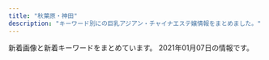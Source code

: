 ```yaml
---
title: "秋葉原・神田"
description: "キーワード別にの巨乳アジアン・チャイナエステ嬢情報をまとめました。"
---
```


新着画像と新着キーワードをまとめています。
2021年01月07日の情報です。

<DmmAffiliateIns />
<KeywordTable
  shops={
    [
    {
        "img_links": [
            "http://xn--vckg5a9gugx77p8s4b.biz/images/fla.jpg",
            "http://xn--vckg5a9gugx77p8s4b.biz/images/t1.jpg",
            "http://xn--vckg5a9gugx77p8s4b.biz/images/cg06.jpg",
            "http://xn--vckg5a9gugx77p8s4b.biz/images/cg02.jpg",
            "http://xn--vckg5a9gugx77p8s4b.biz/images/line.png",
            "http://xn--vckg5a9gugx77p8s4b.biz/images/cg03.jpg",
            "http://xn--vckg5a9gugx77p8s4b.biz/images/t2.jpg",
            "http://xn--vckg5a9gugx77p8s4b.biz/images/ret1.jpg",
            "http://xn--vckg5a9gugx77p8s4b.biz/images/m10.jpg",
            "http://xn--vckg5a9gugx77p8s4b.biz/images/t3.jpg",
            "http://xn--vckg5a9gugx77p8s4b.biz/images/t4.jpg",
            "http://xn--vckg5a9gugx77p8s4b.biz/images/ltb.jpg",
            "http://xn--vckg5a9gugx77p8s4b.biz/images/top.jpg",
            "http://xn--vckg5a9gugx77p8s4b.biz/images/m50.jpg",
            "http://xn--vckg5a9gugx77p8s4b.biz/images/lab.jpg",
            "http://xn--vckg5a9gugx77p8s4b.biz/images/m60.jpg",
            "http://xn--vckg5a9gugx77p8s4b.biz/images/cg05.jpg",
            "http://xn--vckg5a9gugx77p8s4b.biz/images/ret.jpg",
            "http://xn--vckg5a9gugx77p8s4b.biz/images/cg051.jpg",
            "http://xn--vckg5a9gugx77p8s4b.biz/images/cg01.jpg",
            "http://xn--vckg5a9gugx77p8s4b.biz/images/act.jpg",
            "http://xn--vckg5a9gugx77p8s4b.biz/images/m30.jpg",
            "http://xn--vckg5a9gugx77p8s4b.biz/images/rot.jpg",
            "http://xn--vckg5a9gugx77p8s4b.biz/images/no.png",
            "http://xn--vckg5a9gugx77p8s4b.biz/images/m20.jpg",
            "http://xn--vckg5a9gugx77p8s4b.biz/images/t5.jpg",
            "http://xn--vckg5a9gugx77p8s4b.biz/images/m40.jpg"
        ],
        "url": "http://xn--vckg5a9gugx77p8s4b.biz/",
        "name": "\u82b1\u6c34\u6728",
        "station": "JR\u79cb\u8449\u539f\u99c5\u662d\u548c\u901a\u308a\u53e3",
        "keywords": {
            "D": 2,
            "86": 5,
            "E": 3
        }
    },
    {
        "station": "JR\u795e\u7530\u99c5\u5317\u53e3",
        "name": "NeNe\uff5e\u30cd\u30cd\uff5e",
        "url": "http://nene-kanda.net/index.html",
        "img_links": [
            "http://nene-kanda.net/images/st/st_mimi.jpg",
            "http://nene-kanda.net/images/st/st_ruru.jpg",
            "http://nene-kanda.net/images/st/st_mao.jpg",
            "http://nene-kanda.net/images/1.jpg",
            "http://nene-kanda.net/images/share/sptel.png",
            "http://nene-kanda.net/images/2.jpg",
            "http://nene-kanda.net/images/share/tel.png",
            "http://nene-kanda.net/images/3.jpg",
            "http://nene-kanda.net/images/st/st_mie.jpg",
            "http://nene-kanda.net/images/st/st_saki.jpg",
            "http://nene-kanda.net/images/topimage/subimage.jpg",
            "http://nene-kanda.net/images/4.jpg",
            "http://nene-kanda.net/images/st/st_miki.jpg",
            "http://nene-kanda.net/images/share/pagetop.png",
            "http://nene-kanda.net/images/topimage/topimage.jpg"
        ],
        "keywords": {
            "C": 32,
            "D": 8,
            "F": 4,
            "E": 4
        }
    },
    {
        "url": "http://yuri.es-relax.info/",
        "name": "\u767e\u5408",
        "keywords": {
            "D": 12,
            "88": 2,
            "86": 14
        },
        "img_links": [
            "http://yuri.es-relax.info/gals/mimi1.jpg",
            "http://yuri.es-relax.info/images/nana1.jpg",
            "http://yuri.es-relax.info/images/bg_header.jpg",
            "http://yuri.es-relax.info/gals/riri1.jpg",
            "http://yuri.es-relax.info/images/info5.jpg",
            "http://yuri.es-relax.info/images/sayuri1.jpg",
            "http://yuri.es-relax.info/gals/yuki1.jpg",
            "http://yuri.es-relax.info/images/info3.png",
            "http://yuri.es-relax.info/images/nao1.jpg",
            "http://yuri.es-relax.info/images/yuyu1.jpg",
            "http://yuri.es-relax.info/images/hana1.jpg"
        ],
        "station": "JR\u795e\u7530\u99c5\u6771\u53e3"
    },
    {
        "img_links": [
            "http://massage-esthe.xyz/img/sta1.jpg",
            "http://massage-esthe.xyz/img/st1.jpg",
            "http://massage-esthe.xyz/img/fla.jpg",
            "http://massage-esthe.xyz/img/st4.jpg",
            "http://massage-esthe.xyz/img/sta2.jpg",
            "http://massage-esthe.xyz/img/sta4.jpg",
            "http://massage-esthe.xyz/img/st5.jpg",
            "http://massage-esthe.xyz/img/sta5.jpg",
            "http://massage-esthe.xyz/img/nosta.jpg",
            "http://massage-esthe.xyz/img/eve.jpg",
            "http://massage-esthe.xyz/img/r1.jpg",
            "http://massage-esthe.xyz/img/r4.jpg",
            "http://massage-esthe.xyz/img/st3.jpg",
            "http://massage-esthe.xyz/img/r2.jpg",
            "http://massage-esthe.xyz/img/sta3.jpg",
            "http://massage-esthe.xyz/img/no.png",
            "http://massage-esthe.xyz/img/st2.jpg",
            "http://massage-esthe.xyz/img/top.jpg"
        ],
        "url": "http://massage-esthe.xyz/",
        "name": "\u7652\u3057\u306e\u68ee",
        "station": "JR\u795e\u7530\u99c5\u897f\u53e3",
        "keywords": {
            "86": 11
        }
    },
    {
        "img_links": [
            "https://kanda-on.work/images/st/st_ako.jpg",
            "https://kanda-on.work/images/st/st_akari.jpg",
            "https://kanda-on.work/images/st/st_kana.jpg",
            "https://kanda-on.work/images/st/st_ruru.jpg",
            "https://kanda-on.work/images/st/st_mika2.jpg",
            "https://kanda-on.work/images/st/st_natsuko.jpg",
            "https://kanda-on.work/images/st/st_kiki.jpg",
            "https://kanda-on.work/images/st/st_maya.jpg",
            "https://kanda-on.work/images/top2.png",
            "https://kanda-on.work/images/st/st_yuri.jpg",
            "https://kanda-on.work/images/st/st_kaori.jpg",
            "https://kanda-on.work/images/st/st_akira.jpg",
            "https://kanda-on.work/images/st/st_mina.jpg",
            "https://kanda-on.work/images/st/st_arisa.jpg",
            "https://kanda-on.work/images/st/st_moe.jpg",
            "https://kanda-on.work/images/top_campaign.jpg",
            "https://kanda-on.work/images/st/st_yuki.jpg",
            "https://kanda-on.work/images/st/st_miki.jpg",
            "https://kanda-on.work/images/top.png",
            "https://kanda-on.work/images/st/st_rara.jpg",
            "https://kanda-on.work/images/st/st_rara2.jpg",
            "https://kanda-on.work/images/st/st_yuzuki.jpg",
            "https://kanda-on.work/images/st/st_koko.jpg",
            "https://kanda-on.work/images/st/st_sakura.jpg",
            "https://kanda-on.work/images/top_campaign_bottom.jpg",
            "https://kanda-on.work/images/st/st_mika.jpg"
        ],
        "station": "JR\u795e\u7530\u99c5\u897f\u53e3",
        "name": "\u6e29",
        "keywords": {
            "\u4e73": 4,
            "\u5de8\u4e73": 4,
            "F": 32,
            "C": 33
        },
        "url": "https://kanda-on.work/"
    },
    {
        "name": "\u5065\u5eb7\u574a",
        "img_links": [
            "http://kenkoubo.link/wp-content/uploads/2019/05/ai_image_1_syusei-900x1600.jpeg",
            "http://kenkoubo.link/wp-content/themes/template-salon2/images/camp-bnr2.png",
            "http://kenkoubo.link/wp-content/themes/template-salon2/images/news-ttl.png",
            "http://kenkoubo.link/wp-content/themes/template-salon2/images/slider1.jpg",
            "http://kenkoubo.link/wp-content/uploads/2017/03/08.jpg",
            "http://kenkoubo.link/wp-content/uploads/2017/03/07-1.jpg",
            "http://kenkoubo.link/wp-content/themes/template-salon2/images/telm.png",
            "http://kenkoubo.link/wp-content/uploads/2017/03/08-2.jpg",
            "http://kenkoubo.link/wp-content/uploads/2017/03/08a.jpg",
            "http://kenkoubo.link/wp-content/uploads/2017/03/09.jpg",
            "http://kenkoubo.link/wp-content/themes/template-salon2/images/info.png",
            "http://kenkoubo.link/wp-content/themes/template-salon2/images/05.jpg",
            "http://kenkoubo.link/wp-content/uploads/2017/03/03-1-250x375.jpg",
            "http://kenkoubo.link/wp-content/uploads/2019/05/rin_image_1_syusei-900x1600.jpeg",
            "http://kenkoubo.link/wp-content/themes/template-salon2/images/03.jpg",
            "http://kenkoubo.link/wp-content/uploads/2020/11/yuko_image_syusei-1.jpg",
            "http://es-tsudanuma.com/wp-content/uploads/2016/10/massage-de_88_31.jpg",
            "http://kenkoubo.link/wp-content/themes/template-salon2/images/info2.png",
            "http://kenkoubo.link/wp-content/themes/template-salon2/images/08.jpg",
            "http://kenkoubo.link/wp-content/uploads/2017/03/05.jpg",
            "http://kenkoubo.link/wp-content/uploads/2017/03/03-1.jpg",
            "http://kenkoubo.link/wp-content/uploads/2017/03/05-1.jpg",
            "http://kenkoubo.link/wp-content/uploads/2017/03/08-250x375.jpg",
            "http://kenkoubo.link/wp-content/uploads/2017/03/05a.jpg",
            "http://kenkoubo.link/wp-content/themes/template-salon2/images/camp-bnr.png",
            "http://kenkoubo.link/wp-content/uploads/2017/03/05-1-250x375.jpg",
            "http://kenkoubo.link/wp-content/themes/template-salon2/images/camp-bnr4.png",
            "http://kenkoubo.link/wp-content/uploads/2019/05/ai_image_1_syusei-250x375.jpeg",
            "http://kenkoubo.link/wp-content/themes/template-salon2/images/camp-bnr3.png",
            "https://www.mens-anavi.com/img/mens-esthe1.png",
            "http://kenkoubo.link/wp-content/themes/template-salon2/images/pickup-ttl.png",
            "http://kenkoubo.link/wp-content/uploads/2020/11/yuko_image_syusei-1-250x375.jpg",
            "http://kenkoubo.link/wp-content/uploads/2019/05/rin_image_1_syusei-250x375.jpeg",
            "http://kenkoubo.link/wp-content/themes/template-salon2/images/pickup-frame.png"
        ],
        "url": "http://kenkoubo.link",
        "station": "JR\u795e\u7530\u99c5\u5317\u53e3",
        "keywords": {
            "D": 6,
            "85": 2,
            "88": 4,
            "90": 2,
            "C": 6,
            "89": 4
        }
    },
    {
        "img_links": [
            "http://yu-ai.work/img/st019.jpg",
            "http://yu-ai.work/img/sta10.jpg",
            "http://yu-ai.work/img/st18.jpg",
            "http://yu-ai.work/img/st009.jpg",
            "http://yu-ai.work/img/sc12.jpg",
            "http://yu-ai.work/img/sc10.jpg",
            "http://yu-ai.work/sp/img/sta17.jpg",
            "http://yu-ai.work/sp/img/info.jpg",
            "http://yu-ai.work/sp/img/p15.jpg",
            "http://yu-ai.work/sp/img/pic.jpg",
            "http://yu-ai.work/img/nos.jpg",
            "http://yu-ai.work/sp/img/sys.jpg",
            "http://yu-ai.work/sp/img/sta12.jpg",
            "http://yu-ai.work/sp/img/p18.jpg",
            "http://yu-ai.work/img/acc3.jpg",
            "http://yu-ai.work/sp/img/acc3.jpg",
            "http://yu-ai.work/img/st14.jpg",
            "http://yu-ai.work/img/sc17.jpg",
            "http://yu-ai.work/sp/img/sta15.jpg",
            "http://yu-ai.work/img/st17.jpg",
            "http://yu-ai.work/sp/img/t-o.jpg",
            "http://yu-ai.work/img/st013.jpg",
            "http://yu-ai.work/img/sc19.jpg",
            "http://yu-ai.work/img/sta9.jpg",
            "http://yu-ai.work/img/st018.jpg",
            "http://yu-ai.work/sp/img/sta18.jpg",
            "http://yu-ai.work/sp/img/t-r.jpg",
            "http://yu-ai.work/img/sc15.jpg",
            "http://yu-ai.work/sp/img/time.jpg",
            "http://yu-ai.work/sp/img/tel.jpg",
            "http://yu-ai.work/img/acc1.jpg",
            "http://yu-ai.work/img/sta12.jpg",
            "http://yu-ai.work/img/sta18.jpg",
            "http://yu-ai.work/img/men-es-ran.jpg",
            "http://yu-ai.work/sp/img/sta16.jpg",
            "http://yu-ai.work/sp/img/sta10.jpg",
            "http://yu-ai.work/img/sta13.jpg",
            "http://yu-ai.work/sp/img/tit.jpg",
            "http://yu-ai.work/img/fla.jpg",
            "http://yu-ai.work/sp/img/sta19.jpg",
            "http://yu-ai.work/sp/img/cam.jpg",
            "http://yu-ai.work/sp/img/pc.jpg",
            "http://yu-ai.work/img/st0012.jpg",
            "http://yu-ai.work/img/acc2.jpg",
            "http://yu-ai.work/img/sc13.jpg",
            "http://yu-ai.work/img/st10.jpg",
            "http://yu-ai.work/img/sta15.jpg",
            "http://yu-ai.work/img/sta16.jpg",
            "http://yu-ai.work/img/st12.jpg",
            "http://yu-ai.work/img/st0013.jpg",
            "http://yu-ai.work/img/st010.jpg",
            "http://yu-ai.work/sp/img/t-a.jpg",
            "http://yu-ai.work/img/st014.jpg",
            "http://yu-ai.work/sp/img/sta9.jpg",
            "http://yu-ai.work/sp/img/acc1.jpg",
            "http://yu-ai.work/img/sc16.jpg",
            "http://yu-ai.work/sp/img/sta13.jpg",
            "http://yu-ai.work/img/st09.jpg",
            "http://yu-ai.work/sp/img/botton.jpg",
            "http://yu-ai.work/sp/img/t-s.jpg",
            "http://yu-ai.work/sp/img/p17.jpg",
            "http://yu-ai.work/sp/img/t-t.jpg",
            "http://yu-ai.work/img/sta19.jpg",
            "http://yu-ai.work/img/sc18.jpg",
            "http://yu-ai.work/img/sta17.jpg",
            "http://yu-ai.work/img/st15.jpg",
            "http://yu-ai.work/img/st13.jpg",
            "http://yu-ai.work/img/st015.jpg",
            "http://yu-ai.work/img/sc9.jpg",
            "http://yu-ai.work/img/st9.jpg",
            "http://yu-ai.work/img/st16.jpg",
            "http://yu-ai.work/sp/img/p19.jpg",
            "http://yu-ai.work/sp/img/acc2.jpg",
            "http://yu-ai.work/sp/img/add.jpg",
            "http://yu-ai.work/sp/img/sta14.jpg",
            "http://yu-ai.work/img/head.jpg",
            "http://yu-ai.work/img/st012.jpg",
            "http://yu-ai.work/img/sta14.jpg",
            "http://yu-ai.work/img/botton.jpg",
            "http://yu-ai.work/img/st19.jpg",
            "http://yu-ai.work/img/sc14.jpg"
        ],
        "url": "http://yu-ai.work/",
        "keywords": {
            "E": 3,
            "86": 3,
            "87": 3,
            "C": 20,
            "D": 24,
            "85": 21,
            "84": 3
        },
        "name": "\u7652\u611b",
        "station": "JR\u79cb\u8449\u539f\u99c5\u662d\u548c\u901a\u308a\u53e3"
    },
    {
        "url": "http://yobisaki.work/",
        "station": "JR\u795e\u7530\u99c5\u5357\u53e3",
        "img_links": [
            "http://yobisaki.work/_src/50848054/wechatimg49.jpg",
            "http://yobisaki.work/_src/50546075/linel6.png",
            "http://yobisaki.work/_src/50545991/navinavi_06.png",
            "http://yobisaki.work/_src/50844435/wechatimg45.jpg",
            "http://yobisaki.work/_src/50627870/sys.png",
            "http://yobisaki.work/_src/50546077/wechatimg133_20201204190647459.jpg",
            "http://yobisaki.work/_src/50546008/linel1.png",
            "http://yobisaki.work/_src/50546079/img20190305234417866996.jpg",
            "http://yobisaki.work/_src/50546034/linel1.png",
            "http://yobisaki.work/_src/50545993/navinavi_01.png",
            "http://yobisaki.work/_src/50546050/linel1.png",
            "http://yobisaki.work/_src/50546015/wechatimg49.jpg",
            "http://yobisaki.work/_src/50545987/navinavi_04.png",
            "http://yobisaki.work/_src/50545979/wechatimg133_20201204190647459.jpg",
            "http://yobisaki.work/_src/50546013/img20190305234417877368.jpg",
            "http://yobisaki.work/_src/50546010/linel2.png",
            "http://yobisaki.work/_src/50546106/wechatimg177.jpg",
            "http://yobisaki.work/_src/50545997/navinavi_03.png",
            "http://yobisaki.work/_src/50545995/navinavi_02.png",
            "http://yobisaki.work/_src/50545984/line3.png",
            "http://yobisaki.work/_src/50546082/1.jpg",
            "http://yobisaki.work/_src/50545982/cam.jpg",
            "http://yobisaki.work/_src/50546020/linel1.png",
            "http://yobisaki.work/_src/50546081/img20190305234417877368.jpg",
            "http://yobisaki.work/_src/50546084/2.jpg",
            "http://yobisaki.work/_src/50545989/navinavi_05.png",
            "http://yobisaki.work/_src/50546017/wechatimg427.jpg",
            "http://yobisaki.work/_src/50545972/sign.png",
            "http://yobisaki.work/_src/50546045/linel4.png",
            "http://yobisaki.work/_src/50545986/wechatimg177.jpg",
            "http://yobisaki.work/_src/50546061/linel5.png",
            "http://yobisaki.work/_src/50546064/linel1.png",
            "http://yobisaki.work/_src/50545977/wechatimg193.jpg",
            "http://yobisaki.work/_src/50545980/line2.png",
            "http://yobisaki.work/_src/50546108/wechatimg427.jpg",
            "http://yobisaki.work/_src/50546104/wechatimg193.jpg",
            "http://yobisaki.work/_src/50546047/wechatimg176.jpg",
            "http://yobisaki.work/_src/50546086/3.jpg",
            "http://yobisaki.work/_src/50546088/4.jpg",
            "http://yobisaki.work/_src/50545976/wechatimg176.jpg",
            "http://yobisaki.work/_src/50545978/img20190305234417866996.jpg",
            "http://yobisaki.work/_src/50848055/wechatimg45.jpg",
            "http://yobisaki.work/_src/50546031/linel3.png"
        ],
        "keywords": {},
        "name": "\u6307\u5148\u306e\u611b"
    },
    {
        "url": "http://kaede.tyo.cm/",
        "name": "\u604b\u306e\u82b1",
        "img_links": [
            "http://kaede.tyo.cm/photos/sites/15/2017/11/2017112902394723.jpg",
            "http://kaede.tyo.cm/photos/sites/15/2018/07/2018071202180120.jpg",
            "http://kaede.tyo.cm/photos/sites/15/2020/08/2020081913203996.jpg",
            "http://kaede.tyo.cm/photos/sites/15/2018/03/2018031401333199.jpg",
            "http://kaede.tyo.cm/photos/sites/15/2019/11/2019110102312566.jpg",
            "http://kaede.tyo.cm/photos/sites/15/2019/05/2019051510502494.jpg",
            "http://kaede.tyo.cm/photos/sites/15/2019/08/201908021145272.jpg",
            "http://kaede.tyo.cm/photos/sites/15/2017/12/2017121802123582.jpg",
            "http://kaede.tyo.cm/photos/sites/15/2019/08/201908031036100.jpg",
            "http://kaede.tyo.cm/images/s1.png",
            "http://kaede.tyo.cm/images/s_staff.jpg",
            "http://kaede.tyo.cm/images/mobile.png",
            "http://kaede.tyo.cm/photos/sites/15/2019/09/2019092410360674.jpg",
            "http://kaede.tyo.cm/images/n1.jpg",
            "http://kaede.tyo.cm/photos/sites/15/2018/06/2018060802410544.jpg",
            "http://kaede.tyo.cm/photos/sites/15/2018/03/2018032208244424.jpg",
            "http://kaede.tyo.cm/photos/sites/15/2017/04/st4.jpg",
            "http://kaede.tyo.cm/photos/sites/15/2017/05/05.jpg",
            "http://kaede.tyo.cm/photos/sites/15/2018/12/2018122510575438.jpg",
            "http://kaede.tyo.cm/photos/sites/15/2018/09/2018092310253191.jpg",
            "http://kaede.tyo.cm/photos/sites/15/2017/04/8.jpg",
            "http://kaede.tyo.cm/photos/sites/15/2018/09/2018090301232862.jpg",
            "http://kaede.tyo.cm/photos/sites/15/2017/03/298510852981895493.jpg",
            "http://kaede.tyo.cm/photos/sites/15/2019/07/2019072218445895.jpg",
            "http://kaede.tyo.cm/images/s3.png",
            "http://kaede.tyo.cm/images/n3.png",
            "http://kaede.tyo.cm/photos/sites/15/2017/07/\u5fae\u4fe1\u56fe\u7247_20170731133036.jpg",
            "http://kaede.tyo.cm/photos/sites/15/2017/04/03.jpg",
            "http://kaede.tyo.cm/photos/sites/15/2018/12/2018122110282270.jpg",
            "http://kaede.tyo.cm/photos/sites/15/2018/07/2018070602462928.jpg",
            "http://kaede.tyo.cm/photos/sites/15/2017/05/10.jpg",
            "http://kaede.tyo.cm/photos/sites/15/2018/12/2018122811325315.jpg",
            "http://kaede.tyo.cm/images/top.png",
            "http://kaede.tyo.cm/photos/sites/15/2019/07/2019072310543855.jpg",
            "http://kaede.tyo.cm/photos/sites/15/2017/05/1.jpg",
            "http://kaede.tyo.cm/photos/sites/15/2019/01/2019012110352218.jpg",
            "http://kaede.tyo.cm/photos/sites/15/2018/07/201807050359241.jpg",
            "http://kaede.tyo.cm/images/s_news.png",
            "http://kaede.tyo.cm/photos/sites/15/2019/11/2019110102312976.jpg",
            "http://kaede.tyo.cm/photos/sites/15/2018/04/2018042103445537.jpg",
            "http://kaede.tyo.cm/photos/sites/15/2018/12/2018122510562151.jpg",
            "http://kaede.tyo.cm/photos/sites/15/2018/01/2018013009203349.jpg",
            "http://kaede.tyo.cm/photos/sites/15/2018/10/2018101210462259.jpg",
            "http://kaede.tyo.cm/photos/sites/15/2018/05/2018052602053211.jpg",
            "http://kaede.tyo.cm/images/s_pick.png",
            "http://kaede.tyo.cm/photos/sites/15/2020/03/2020031613344696.jpg"
        ],
        "station": "JR\u795e\u7530\u99c5\u6771\u53e3",
        "keywords": {
            "C": 2,
            "88": 2,
            "D": 21,
            "90": 1,
            "84": 1,
            "F": 1,
            "85": 5,
            "E": 5,
            "\u4e73": 1,
            "86": 14,
            "87": 6
        }
    },
    {
        "station": "JR\u79cb\u8449\u539f\u99c5\u662d\u548c\u901a\u308a\u53e3",
        "img_links": [
            "http://gakuen.jpest.net/images/c8.jpg",
            "http://gakuenadmin.jpest.net/uploads/2020/11/202011170741460.jpg",
            "http://gakuen.jpest.net/images/c4.jpg",
            "http://gakuen.jpest.net/images/c2.jpg",
            "http://gakuenadmin.jpest.net/uploads/2020/12/202012171602335.jpeg",
            "http://gakuenadmin.jpest.net/uploads/2020/11/2020112607092280.jpeg",
            "http://gakuenadmin.jpest.net/uploads/2020/11/2020112607060423-e1606374397526.jpeg",
            "http://gakuenadmin.jpest.net/uploads/2020/12/2020121716053782.jpeg",
            "http://gakuenadmin.jpest.net/uploads/2020/11/2020111905143846.jpeg",
            "http://gakuen.jpest.net/images/c6.jpg",
            "http://gakuen.jpest.net/images/tel.png",
            "http://gakuenadmin.jpest.net/uploads/2020/11/2020111707403491.jpg",
            "http://gakuenadmin.jpest.net/uploads/2020/11/2020111707393172.jpg",
            "http://gakuenadmin.jpest.net/uploads/2020/11/2020112607090815.jpeg",
            "http://gakuen.jpest.net/images/c7.jpg",
            "http://gakuen.jpest.net/images/c10.jpg",
            "http://gakuen.jpest.net/images/c9.jpg",
            "http://gakuen.jpest.net/images/c3.jpg",
            "http://gakuen.jpest.net/images/c5.jpg",
            "http://gakuenadmin.jpest.net/uploads/2020/11/2020111905172382.jpeg",
            "http://gakuenadmin.jpest.net/uploads/2020/11/g4.jpg",
            "http://gakuen.jpest.net/images/c1.jpg"
        ],
        "keywords": {
            "F": 2,
            "E": 1,
            "88": 1,
            "89": 2
        },
        "url": "http://gakuen.jpest.net/",
        "name": "\u5c11\u5973\u5b66\u5712"
    },
    {
        "url": "http://ziya7788.info/",
        "name": "\u5409\u96c5",
        "keywords": {},
        "station": "JR\u79cb\u8449\u539f\u99c5\u662d\u548c\u901a\u308a\u53e3",
        "img_links": [
            "http://ziya7788.info/images/i-2.jpg",
            "http://ziya7788.info/images/top-munu-1_01.jpg",
            "http://ziya7788.info/images/top-munu-1_02.jpg",
            "http://ziya7788.info/images/top-1_05.jpg",
            "http://ziya7788.info/images/top-1_07.jpg",
            "http://ziya7788.info/images/top-1_09.jpg",
            "http://ziya7788.info/images/i-4.jpg",
            "http://ziya7788.info/images/top-1_01.jpg",
            "http://ziya7788.info/images/top-munu-1_06.jpg",
            "http://ziya7788.info/images/top-img.jpg",
            "http://ziya7788.info/images/i-1.jpg",
            "http://ziya7788.info/images/top-news.jpg",
            "http://ziya7788.info/images/top-1_04.jpg",
            "http://ziya7788.info/images/i-3.jpg",
            "http://ziya7788.info/images/top-munu-1_04.jpg",
            "http://ziya7788.info/images/i-6.jpg",
            "http://ziya7788.info/images/top-1_06.jpg",
            "http://ziya7788.info/images/staff-img.jpg",
            "http://ziya7788.info/images/top-1_03.jpg",
            "http://ziya7788.info/images/top-1_08.jpg",
            "http://ziya7788.info/images/top-munu-1_03.jpg",
            "http://ziya7788.info/images/index_qr.jpg",
            "http://ziya7788.info/images/top-munu-1_05.jpg",
            "http://ziya7788.info/images/top-1_02.jpg",
            "http://ziya7788.info/images/i-5.jpg"
        ]
    },
    {
        "station": "JR\u6d45\u8349\u6a4b\u99c5\u6771\u53e3",
        "img_links": [
            "http://x-akb.info/img/st0035.jpg",
            "http://x-akb.info/img/t3.jpg",
            "http://x-akb.info/img/p-43.jpg",
            "http://x-akb.info/img/p-46.jpg",
            "http://x-akb.info/img/st049.jpg",
            "http://x-akb.info/img/st42.jpg",
            "http://x-akb.info/img/mo.png",
            "http://x-akb.info/img/st0049.jpg",
            "http://x-akb.info/img/p-42.jpg",
            "http://x-akb.info/img/st00049.jpg",
            "http://x-akb.info/img/nos.jpg",
            "http://x-akb.info/img/st36.jpg",
            "http://x-akb.info/img/st49.jpg",
            "http://x-akb.info/img/st44.jpg",
            "http://x-akb.info/img/bottom.png",
            "http://x-akb.info/img/st45.jpg",
            "http://x-akb.info/img/st35.jpg",
            "http://x-akb.info/img/t2.jpg",
            "http://x-akb.info/img/p-34.jpg",
            "http://x-akb.info/img/p-50.jpg",
            "http://x-akb.info/img/st34.jpg",
            "http://x-akb.info/img/st035.jpg",
            "http://x-akb.info/img/p-49.jpg",
            "http://x-akb.info/img/st40.jpg",
            "http://x-akb.info/img/p-44.jpg",
            "http://x-akb.info/img/st043.jpg",
            "http://x-akb.info/img/st46.jpg",
            "http://x-akb.info/img/st050.jpg",
            "http://x-akb.info/img/p-35.jpg",
            "http://x-akb.info/img/p-36.jpg",
            "http://x-akb.info/img/st50.jpg",
            "http://x-akb.info/img/p-45.jpg",
            "http://asakusabashi.analytics.qlook.net/counter.png",
            "http://x-akb.info/img/st0043.jpg",
            "http://x-akb.info/img/p-40.jpg",
            "http://x-akb.info/img/t1.jpg"
        ],
        "url": "http://x-akb.info/",
        "keywords": {
            "84": 1,
            "86": 4,
            "87": 5,
            "C": 18,
            "D": 10,
            "85": 1,
            "F": 1
        },
        "name": "AKB"
    },
    {
        "url": "http://genkidou.work/",
        "keywords": {
            "88": 5,
            "F": 1,
            "E": 14,
            "91": 2,
            "86": 3,
            "D": 11,
            "C": 23,
            "87": 13,
            "85": 5,
            "H": 1
        },
        "station": "JR\u795e\u7530\u99c5\u897f\u53e3",
        "name": "\u5143\u6c17\u5802\uff5e\u3052\u3093\u304d\u3069\u3046\uff5e",
        "img_links": [
            "http://genkidou.work/img/sta11.jpg",
            "http://genkidou.work/img/st2.jpg",
            "http://genkidou.work/sp/img/pic.jpg",
            "http://genkidou.work/img/fla-3.jpg",
            "http://genkidou.work/sp/img/p20.jpg",
            "http://genkidou.work/img/st12.jpg",
            "http://genkidou.work/img/st4.jpg",
            "http://genkidou.work/img/r9.jpg",
            "http://genkidou.work/sp/img/p21.jpg",
            "http://genkidou.work/img/acc5.jpg",
            "http://genkidou.work/img/st0011.jpg",
            "http://genkidou.work/sp/img/acc6.jpg",
            "http://genkidou.work/img/st11.jpg",
            "http://genkidou.work/sp/img/body2.jpg",
            "http://genkidou.work/sp/img/pc.jpg",
            "http://genkidou.work/img/sta20.jpg",
            "http://genkidou.work/img/st17.jpg",
            "http://genkidou.work/sp/img/acc3.jpg",
            "http://genkidou.work/sp/img/tit.jpg",
            "http://genkidou.work/img/sta16.jpg",
            "http://genkidou.work/sp/img/t-a.jpg",
            "http://genkidou.work/sp/img/botton.jpg",
            "http://genkidou.work/img/sta21.jpg",
            "http://genkidou.work/img/st011.jpg",
            "http://genkidou.work/img/s3.jpg",
            "http://genkidou.work/img/sta10.jpg",
            "http://genkidou.work/sp/img/cam.jpg",
            "http://genkidou.work/sp/img/st22.jpg",
            "http://genkidou.work/img/acc1.jpg",
            "http://genkidou.work/img/acc2.jpg",
            "http://genkidou.work/sp/img/add.jpg",
            "http://genkidou.work/img/st010.jpg",
            "http://genkidou.work/img/mo.png",
            "http://genkidou.work/img/st6.jpg",
            "http://genkidou.work/img/body2.jpg",
            "http://genkidou.work/sp/img/t-s.jpg",
            "http://genkidou.work/sp/img/st18.jpg",
            "http://genkidou.work/img/sta2.jpg",
            "http://genkidou.work/sp/img/t-t.jpg",
            "http://genkidou.work/img/head.jpg",
            "http://genkidou.work/sp/img/acc4.jpg",
            "http://genkidou.work/img/s5.jpg",
            "http://genkidou.work/sp/img/info.jpg",
            "http://genkidou.work/img/s4.jpg",
            "http://genkidou.work/img/fla-2.jpg",
            "http://genkidou.work/sp/img/st2.jpg",
            "http://genkidou.work/img/acc6.jpg",
            "http://genkidou.work/img/botton.jpg",
            "http://genkidou.work/sp/img/p2.jpg",
            "http://genkidou.work/sp/img/st11.jpg",
            "http://genkidou.work/img/st7.jpg",
            "http://genkidou.work/img/sta6.jpg",
            "http://genkidou.work/sp/img/acc5.jpg",
            "http://genkidou.work/img/st18.jpg",
            "http://genkidou.work/img/st9.jpg",
            "http://genkidou.work/img/st3.jpg",
            "http://genkidou.work/img/fla.jpg",
            "http://genkidou.work/img/acc3.jpg",
            "http://genkidou.work/img/st20.jpg",
            "http://genkidou.work/img/sta18.jpg",
            "http://genkidou.work/sp/img/st20.jpg",
            "http://genkidou.work/sp/img/sys.jpg",
            "http://genkidou.work/sp/img/acc2.jpg",
            "http://genkidou.work/sp/img/t-r.jpg",
            "http://genkidou.work/sp/img/st10.jpg",
            "http://genkidou.work/sp/img/st16.jpg",
            "http://genkidou.work/sp/img/t-o.jpg",
            "http://genkidou.work/img/sta13.jpg",
            "http://genkidou.work/sp/img/st6.jpg",
            "http://genkidou.work/sp/img/tel.jpg",
            "http://genkidou.work/img/st21.jpg",
            "http://genkidou.work/sp/img/acc1.jpg",
            "http://genkidou.work/img/st13.jpg",
            "http://genkidou.work/img/s2.jpg",
            "http://genkidou.work/img/acc4.jpg",
            "http://genkidou.work/img/fla-1.jpg",
            "http://genkidou.work/img/st16.jpg",
            "http://genkidou.work/img/s1.jpg",
            "http://genkidou.work/sp/img/st21.jpg",
            "http://genkidou.work/sp/img/time.jpg"
        ]
    },
    {
        "keywords": {
            "C": 4,
            "85": 3,
            "88": 1,
            "87": 2,
            "E": 2,
            "83": 2,
            "84": 2,
            "F": 3,
            "86": 2,
            "D": 3
        },
        "img_links": [
            "https://kanda-massage.com/images_staff/184/113019080934.jpg",
            "https://kanda-massage.com/images_staff/181/091417192853.jpg",
            "https://kanda-massage.com/images_staff/182/101020584790.jpg",
            "https://kanda-massage.com/images_topics/images/gal.png",
            "https://kanda-massage.com/images/vis_castframe_02.png",
            "https://kanda-massage.com/images_topics/images/pareogirl1.png",
            "https://kanda-massage.com/images_staff/191/111612091561.jpg",
            "https://kanda-massage.com/images_staff/167/101810131159.jpg",
            "https://kanda-massage.com/images/btn_next.png",
            "https://kanda-massage.com/images/info_txt.png",
            "https://kanda-massage.com/images/bnr_160_45.png",
            "https://kanda-massage.com/images_banner/11111638218.jpg",
            "https://kanda-massage.com/images_banner/111517235762.jpg",
            "https://kanda-massage.com/images/koko_468x60.png",
            "https://kanda-massage.com/images/img_header.png",
            "https://kanda-massage.com/images/bnr_88_31.png",
            "https://kanda-massage.com/images/icon_new.png",
            "https://kanda-massage.com/images/bnr_200_40.png",
            "https://kanda-massage.com/images_staff/190/101520025592.jpg",
            "https://kanda-massage.com/images/corona.jpg",
            "https://kanda-massage.com/images_banner/112217520437.jpg",
            "https://kanda-massage.com/images_staff/188/11171243367.jpg",
            "https://kanda-massage.com/images_banner/111517152351.jpg",
            "https://kanda-massage.com/images/new_girl.png",
            "https://kanda-massage.com/images_staff/174/091416423686.jpg",
            "https://kanda-massage.com/images_staff/183/091910451054.jpg",
            "https://kanda-massage.com/images_staff/193/112917122759.jpg",
            "https://kanda-massage.com/images/btn_magazine.png",
            "https://kanda-massage.com/images/footer_mobile.png",
            "https://kanda-massage.com/images_staff/175/111615335228.jpg",
            "https://kanda-massage.com/images/img_concept_01.png",
            "https://kanda-massage.com/images_staff/194/12181019056.jpg",
            "https://kanda-massage.com/images_banner/111713262692.jpg",
            "https://kanda-massage.com/images_staff/182/101020585487.jpg",
            "https://kanda-massage.com/images_staff/174/09141719557.jpg",
            "https://kanda-massage.com/images/no_image.jpg",
            "https://kanda-massage.com/images/bnr_468_60.png",
            "https://kanda-massage.com/images/btn_back.png"
        ],
        "name": "\u30d3\u30fc\u30c1\u306e\u85ab",
        "station": "JR\u795e\u7530\u99c5\u6771\u53e3",
        "url": "https://kanda-massage.com/"
    },
    {
        "station": "JR\u79cb\u8449\u539f\u99c5\u662d\u548c\u901a\u308a\u53e3",
        "keywords": {
            "D": 6,
            "87": 5,
            "90": 1,
            "F": 2,
            "88": 1,
            "G": 1,
            "86": 1,
            "89": 1
        },
        "url": "http://www.rave.masg.info/",
        "name": "RAVE \u30ec\u30a4\u30f4",
        "img_links": [
            "http://www.rave.masg.info/images/xian.png",
            "http://www.rave.masg.info/files/009-02.jpg",
            "http://www.rave.masg.info/files/014-03.jpg",
            "http://www.rave.masg.info/images/zi_staff.png",
            "http://www.rave.masg.info/images/service.png",
            "http://www.rave.masg.info/images/maga.jpg",
            "http://www.rave.masg.info/files/005.jpg",
            "http://www.rave.masg.info/files/009-03.jpg",
            "http://www.rave.masg.info/files/010.jpg",
            "http://www.rave.masg.info/files/002-03.jpg",
            "http://www.rave.masg.info/files/009.jpg",
            "http://www.rave.masg.info/images/shop/shop03.jpg",
            "http://www.rave.masg.info/files/014.jpg",
            "http://www.rave.masg.info/images/shop/shop01.jpg",
            "http://www.rave.masg.info/images/s3.jpg",
            "http://www.rave.masg.info/files/002-02.jpg",
            "http://www.rave.masg.info/files/003-03.jpg",
            "http://www.rave.masg.info/images/shop/shop04.jpg",
            "http://www.rave.masg.info/files/010-02.jpg",
            "http://www.rave.masg.info/images/shop/shop02.jpg",
            "http://www.rave.masg.info/images/new3.png",
            "http://www.rave.masg.info/files/005-02.jpg",
            "http://www.rave.masg.info/files/006-03.jpg",
            "http://www.rave.masg.info/files/006-02.jpg",
            "http://www.rave.masg.info/files/010-03.jpg",
            "http://www.rave.masg.info/images/s4.jpg",
            "http://www.rave.masg.info/files/005-03.jpg",
            "http://www.rave.masg.info/files/001-03.jpg",
            "http://www.rave.masg.info/files/014-02.jpg",
            "http://www.rave.masg.info/images/s5.jpg",
            "http://www.rave.masg.info/files/002.jpg",
            "http://www.rave.masg.info/files/008-02.jpg",
            "http://www.rave.masg.info/files/001.jpg",
            "http://www.rave.masg.info/images/main_bottom.png",
            "http://www.rave.masg.info/images/new1.png",
            "http://www.rave.masg.info/files/008-03.jpg",
            "http://www.rave.masg.info/images/pick.png",
            "http://www.rave.masg.info/files/008.jpg",
            "http://www.rave.masg.info/images/s1.jpg",
            "http://www.rave.masg.info/images/s2.jpg",
            "http://www.rave.masg.info/images/main_top.png",
            "http://www.rave.masg.info/files/003.jpg",
            "http://www.rave.masg.info/images/infotiao1.jpg",
            "http://www.rave.masg.info/images/tel.png",
            "http://www.rave.masg.info/files/003-02.jpg",
            "http://www.rave.masg.info/images/zi_massage.png",
            "http://www.rave.masg.info/files/006.jpg",
            "http://www.rave.masg.info/files/001-02.jpg"
        ]
    },
    {
        "keywords": {
            "D": 18,
            "E": 2,
            "89": 4,
            "86": 4,
            "87": 8,
            "85": 6
        },
        "img_links": [
            "http://www.lovegarden-s.info/img/top.png",
            "http://www.lovegarden-s.info/img/re2.png",
            "http://www.lovegarden-s.info/photo/201912/15762841361405259657.png",
            "http://www.lovegarden-s.info/img/staff.png",
            "http://www.lovegarden-s.info/img/pic_info.png",
            "http://www.lovegarden-s.info/photo/201811/15420361921270089007.jpg",
            "http://www.lovegarden-s.info/photo/home/7251576458086.jpg",
            "http://www.lovegarden-s.info/photo/home/8951576457983.jpg",
            "http://www.lovegarden-s.info/photo/home/8651455104921.jpg",
            "http://www.lovegarden-s.info/photo/home/4831576458331.jpg",
            "http://www.lovegarden-s.info/img/return.png",
            "http://www.lovegarden-s.info/img/img2.png",
            "http://www.lovegarden-s.info/photo/201602/14547356612012610027.jpg",
            "http://www.lovegarden-s.info/photo/home/8341599896251.jpg",
            "http://www.lovegarden-s.info/photo/home/1071580955755.jpg",
            "http://www.lovegarden-s.info/photo/201504/1430403080602083079.jpg",
            "http://www.lovegarden-s.info/photo/202002/15809557251246469135.jpg",
            "http://www.lovegarden-s.info/photo/202001/15796781601253232552.jpg",
            "http://www.lovegarden-s.info/img/link.png",
            "http://www.lovegarden-s.info/img/info.png",
            "http://www.lovegarden-s.info/photo/201602/1455104915985663806.jpg",
            "http://www.lovegarden-s.info/photo/home/9601430403087.jpg",
            "http://www.lovegarden-s.info/photo/home/4781579678186.jpg",
            "http://www.lovegarden-s.info/img/img1.png",
            "http://www.lovegarden-s.info/photo/202002/1580969705245014003.jpeg",
            "http://www.lovegarden-s.info/photo/home/4231542036212.jpg",
            "http://www.lovegarden-s.info/photo/home/8901454735680.jpg",
            "http://www.lovegarden-s.info/photo/201912/15762826581589257136.jpeg",
            "http://www.lovegarden-s.info/photo/202009/15998962431272351164.jpeg",
            "http://www.lovegarden-s.info/photo/home/9871580969716.jpg",
            "http://www.lovegarden-s.info/photo/201912/15764583101976861511.jpg"
        ],
        "station": "JR\u79cb\u8449\u539f\u99c5\u662d\u548c\u901a\u308a\u53e3",
        "name": "\u30e9\u30d6\u30ac\u30fc\u30c7\u30f3",
        "url": "http://www.lovegarden-s.info/"
    },
    {
        "img_links": [
            "http://yudokoro.xyz/images/header_main_visual1.jpg",
            "http://yudokoro.xyz/images/st/st_koko.jpg",
            "http://yudokoro.xyz/images/st/st_yuyu.jpg",
            "http://yudokoro.xyz/images/st/st_yumi.jpg",
            "http://yudokoro.xyz/images/header_img.png",
            "http://yudokoro.xyz/images/campaign.jpg",
            "http://yudokoro.xyz/images/header_main_visual2.jpg",
            "http://yudokoro.xyz/images/st/st_momoka.jpg",
            "http://yudokoro.xyz/images/header_main_visual3.jpg",
            "http://yudokoro.xyz/images/news_image.jpg",
            "http://yudokoro.xyz/images/st/st_maya.jpg",
            "http://yudokoro.xyz/images/st/st_rena.jpg",
            "http://yudokoro.xyz/images/st/st_ana.jpg",
            "http://yudokoro.xyz/images/st/st_miho.jpg",
            "http://yudokoro.xyz/images/st/st_rara.jpg",
            "http://yudokoro.xyz/images/st/st_miro.jpg",
            "http://yudokoro.xyz/images/concept.jpg",
            "http://yudokoro.xyz/images/st/st_ao.jpg"
        ],
        "keywords": {
            "C": 45,
            "D": 114,
            "E": 45,
            "F": 24,
            "G": 24
        },
        "station": "JR\u795e\u7530\u99c5\u5317\u53e3",
        "url": "http://yudokoro.xyz/",
        "name": "\u7652\u51e6\uff5e\u3086\u3069\u3053\u308d"
    },
    {
        "keywords": {
            "C": 20,
            "88": 3,
            "D": 7,
            "87": 6,
            "E": 7,
            "86": 3,
            "85": 2,
            "84": 3
        },
        "url": "http://yume-massage.info/",
        "station": "\u6d45\u8349\u6a4b\u99c5",
        "name": "\u5922",
        "img_links": [
            "http://yume-massage.info/sp/img/info.jpg",
            "http://yume-massage.info/sp/img/kan.jpg",
            "http://yume-massage.info/img/st10.jpg",
            "http://yume-massage.info/img/st1.jpg",
            "http://yume-massage.info/img/botton.jpg",
            "http://yume-massage.info/img/s1.jpg",
            "http://yume-massage.info/img/st4.jpg",
            "http://yume-massage.info/sp/img/t-r.jpg",
            "http://yume-massage.info/img/sta7.jpg",
            "http://yume-massage.info/img/sta8.jpg",
            "http://yume-massage.info/img/head.jpg",
            "http://yume-massage.info/sp/img/pic.jpg",
            "http://yume-massage.info/img/sta6.jpg",
            "http://yume-massage.info/img/mo.png",
            "http://yume-massage.info/sp/img/t-t.jpg",
            "http://yume-massage.info/img/sta4.jpg",
            "http://yume-massage.info/sp/img/p-10.jpg",
            "http://yume-massage.info/img/s6.jpg",
            "http://yume-massage.info/img/st06.jpg",
            "http://yume-massage.info/sp/img/add2.jpg",
            "http://yume-massage.info/sp/img/s8.jpg",
            "http://yume-massage.info/img/st6.jpg",
            "http://yume-massage.info/sp/img/s10.jpg",
            "http://yume-massage.info/sp/img/botton.jpg",
            "http://yume-massage.info/img/sta1.jpg",
            "http://yume-massage.info/sp/img/p-9.jpg",
            "http://yume-massage.info/sp/img/s1.jpg",
            "http://yume-massage.info/img/s4.jpg",
            "http://yume-massage.info/img/st7.jpg",
            "http://yume-massage.info/img/sta10.jpg",
            "http://yume-massage.info/sp/img/add.jpg",
            "http://yume-massage.info/sp/img/sys.jpg",
            "http://yume-massage.info/sp/img/t-o.jpg",
            "http://yume-massage.info/sp/img/tel.jpg",
            "http://yume-massage.info/img/kan.jpg",
            "http://yume-massage.info/sp/img/tit.jpg",
            "http://yume-massage.info/img/st5.jpg",
            "http://yume-massage.info/sp/img/t-a.jpg",
            "http://yume-massage.info/img/nos.jpg",
            "http://yume-massage.info/img/st2.jpg",
            "http://yume-massage.info/img/st3.jpg",
            "http://yume-massage.info/img/head2.jpg",
            "http://yume-massage.info/sp/img/s6.jpg",
            "http://yume-massage.info/sp/img/t-s.jpg",
            "http://yume-massage.info/img/st8.jpg",
            "http://yume-massage.info/img/r9.jpg",
            "http://yume-massage.info/sp/img/time.jpg",
            "http://yume-massage.info/sp/img/s4.jpg",
            "http://yume-massage.info/img/s10.jpg",
            "http://yume-massage.info/sp/img/cam.jpg",
            "http://yume-massage.info/img/s9.jpg",
            "http://yume-massage.info/sp/img/s7.jpg",
            "http://yume-massage.info/img/sta9.jpg",
            "http://yume-massage.info/img/xmas.png",
            "http://yume-massage.info/sp/img/s9.jpg",
            "http://yume-massage.info/sp/img/pc.jpg",
            "http://yume-massage.info/sp/img/p-6.jpg",
            "http://yume-massage.info/img/s7.jpg",
            "http://yume-massage.info/img/st9.jpg",
            "http://yume-massage.info/img/s8.jpg"
        ]
    },
    {
        "station": "JR\u795e\u7530\u99c5\u897f\u53e3",
        "img_links": [
            "http://chou-massage.work/img/st1.jpg",
            "http://chou-massage.work/sp/img/sta4.jpg",
            "http://chou-massage.work/sp/img/st1.jpg",
            "http://chou-massage.work/sp/img/fla-3.jpg",
            "http://chou-massage.work/img/fla-1.jpg",
            "http://chou-massage.work/sp/img/st2.jpg",
            "http://chou-massage.work/sp/img/sta1.jpg",
            "http://chou-massage.work/sp/img/st3.jpg",
            "http://chou-massage.work/sp/img/nos.jpg",
            "http://chou-massage.work/sp/img/mo.png",
            "http://chou-massage.work/img/sta3.jpg",
            "http://chou-massage.work/img/sta2.jpg",
            "http://chou-massage.work/sp/img/fla-1.jpg",
            "http://chou-massage.work/img/botton.jpg",
            "http://chou-massage.work/sp/img/botton.jpg",
            "http://chou-massage.work/img/acc.jpg",
            "http://chou-massage.work/img/st4.jpg",
            "http://chou-massage.work/sp/img/fla-2.jpg",
            "http://chou-massage.work/sp/img/sta3.jpg",
            "http://chou-massage.work/sp/img/acc.jpg",
            "http://chou-massage.work/img/sta1.jpg",
            "http://chou-massage.work/sp/img/st4.jpg",
            "http://chou-massage.work/img/nos.jpg",
            "http://chou-massage.work/sp/img/sta2.jpg",
            "http://chou-massage.work/img/fla-2.jpg",
            "http://chou-massage.work/img/st2.jpg",
            "http://chou-massage.work/img/st3.jpg",
            "http://chou-massage.work/img/sta4.jpg",
            "http://chou-massage.work/img/mo.png",
            "http://chou-massage.work/img/fla-3.jpg"
        ],
        "url": "http://chou-massage.work/",
        "keywords": {
            "E": 6,
            "D": 10,
            "C": 22,
            "85": 2,
            "86": 8,
            "87": 6
        },
        "name": "\u8776"
    },
    {
        "keywords": {},
        "station": "JR\u795e\u7530\u99c5\u5317\u53e3",
        "url": "http://kanda.msa.jp/",
        "name": "\u795e\u7530\u3089\u304f\u697d",
        "img_links": [
            "http://kanda.msa.jp/images/staff_image/staff_03.jpg",
            "http://kanda.msa.jp/images/gallery/gallery_b.jpg",
            "http://kanda.msa.jp/images/staff_image/staff_05.jpg",
            "http://kanda.msa.jp/images/flash_b.jpg",
            "http://kanda.msa.jp/images/staff_image/staff_01.jpg",
            "http://kanda.msa.jp/images/home/indnx_qr.jpg",
            "http://kanda.msa.jp/images/home/QR.png",
            "http://kanda.msa.jp/images/top/top_03.jpg",
            "http://kanda.msa.jp/images/gallery/gallery_4.jpg",
            "http://kanda.msa.jp/images/top/top_04.jpg",
            "http://kanda.msa.jp/images/index_btm.jpg",
            "http://kanda.msa.jp/images/staff_image/staff_02.jpg",
            "http://kanda.msa.jp/images/top/top_05.jpg",
            "http://kanda.msa.jp/images/gallery/gallery_d.jpg",
            "http://kanda.msa.jp/images/gallery/gallery_2.jpg",
            "http://kanda.msa.jp/images/flash_a.jpg",
            "http://kanda.msa.jp/images/gallery/gallery_1.jpg",
            "http://kanda.msa.jp/images/top/top_08.png",
            "http://kanda.msa.jp/images/home/indnx_sale.png",
            "http://kanda.msa.jp/images/gallery/gallery_c.jpg",
            "http://kanda.msa.jp/images/staff_image/staff_06.jpg",
            "http://kanda.msa.jp/images/home/indnx_phone.jpg",
            "http://kanda.msa.jp/images/gallery/gallery_3.jpg",
            "http://kanda.msa.jp/images/staff_image/staff_04.jpg",
            "http://kanda.msa.jp/images/top/top_02.jpg",
            "http://kanda.msa.jp/images/top/top_01.jpg",
            "http://kanda.msa.jp/images/home/top.jpg",
            "http://kanda.msa.jp/images/home/indnx_re.jpg",
            "http://kanda.msa.jp/images/top/top_06.jpg",
            "http://kanda.msa.jp/images/gallery/gallery_a.jpg"
        ]
    },
    {
        "station": "JR\u6d45\u8349\u6a4b\u99c5\u6771\u53e3",
        "name": "Oualia\u30fb\u30af\u30aa\u30ea\u30a2",
        "img_links": [
            "http://www.asakusabashi-est.xyz/images/shop/zi4.png",
            "http://www.asakusabashi-est.xyz/images/index-aridel_20.jpg",
            "http://www.asakusabashi-est.xyz/images/sys/lanmu-zi-s7.png",
            "http://www.asakusabashi-est.xyz/images/idnex-down/index-down-if_05.jpg",
            "http://www.asakusabashi-est.xyz/images/index-aridel_10.jpg",
            "http://www.asakusabashi-est.xyz/images/nav/lanmu-t-st.jpg",
            "http://www.asakusabashi-est.xyz/images/index-aridel_02.jpg",
            "http://www.asakusabashi-est.xyz/images/top/t2.jpg",
            "http://www.asakusabashi-est.xyz/images/index-aridel_18.jpg",
            "http://www.asakusabashi-est.xyz/images/staff/akira.jpg",
            "http://www.asakusabashi-est.xyz/images/index-aridel_07.jpg",
            "http://www.asakusabashi-est.xyz/images/nav/lanmu-t-job.jpg",
            "http://www.asakusabashi-est.xyz/images/staff/2/moro/moro.jpg",
            "http://www.asakusabashi-est.xyz/images/idnex-down/index-down-if_12.jpg",
            "http://www.asakusabashi-est.xyz/images/shop/zi.png",
            "http://www.asakusabashi-est.xyz/images/index-aridel_24.jpg",
            "http://www.asakusabashi-est.xyz/images/idnex-down/index-down-if_07.jpg",
            "http://www.asakusabashi-est.xyz/images/top/t3.png",
            "http://www.asakusabashi-est.xyz/images/nav/lanmu-t-sys.jpg",
            "http://www.asakusabashi-est.xyz/images/shop/zi2.png",
            "http://www.asakusabashi-est.xyz/images/top/t3.jpg",
            "http://www.asakusabashi-est.xyz/images/staff/4/4.jpg",
            "http://www.asakusabashi-est.xyz/images/staff/6.jpg",
            "http://www.asakusabashi-est.xyz/images/staff/4/2.jpg",
            "http://www.asakusabashi-est.xyz/images/shop/zi3.png",
            "http://www.asakusabashi-est.xyz/images/idnex-down/index-down-if_03.jpg",
            "http://www.asakusabashi-est.xyz/images/staff/4/3.jpg"
        ],
        "keywords": {
            "84": 1
        },
        "url": "http://www.asakusabashi-est.xyz/"
    },
    {
        "url": "http://esute-kanda.tokyo/",
        "name": "\u8336\u8336",
        "station": "\u795e\u7530\u99c5\u897f\u53e3",
        "img_links": [
            "http://esute-kanda.tokyo/images/st/st_yuyu.jpg",
            "http://esute-kanda.tokyo/images/st/st_natsu.jpg",
            "http://esute-kanda.tokyo/images/st/st_yaya.jpg",
            "http://esute-kanda.tokyo/images/st/st_sakura.jpg",
            "http://esute-kanda.tokyo/images/st/st_kanon.jpg",
            "http://esute-kanda.tokyo/images/st/st_yuuka.jpg",
            "http://esute-kanda.tokyo/images/st/st_yuki.jpg",
            "http://esute-kanda.tokyo/images/st/st_mariko.jpg",
            "http://esute-kanda.tokyo/images/st/st_suzu.jpg",
            "http://esute-kanda.tokyo/images/st/st_nanami.jpg",
            "http://esute-kanda.tokyo/images/st/st_momo.jpg",
            "http://esute-kanda.tokyo/images/st/st_rui.jpg",
            "http://esute-kanda.tokyo/images/st/st_mao.jpg",
            "http://esute-kanda.tokyo/images/st/st_moka.jpg",
            "http://esute-kanda.tokyo/images/st/st_ayaka.jpg",
            "http://esute-kanda.tokyo/images/st/st_riko.jpg",
            "http://esute-kanda.tokyo/images/st/st_sara.jpg",
            "http://esute-kanda.tokyo/images/st/st_ryo.jpg",
            "http://esute-kanda.tokyo/images/st/st_jennie.jpg",
            "http://esute-kanda.tokyo/images/st/st_ran.jpg",
            "http://esute-kanda.tokyo/images/top.png",
            "http://esute-kanda.tokyo/images/top2.png",
            "http://esute-kanda.tokyo/images/st/st_riri.jpg",
            "http://esute-kanda.tokyo/images/st/st_jennie2.jpg",
            "http://esute-kanda.tokyo/images/access/ac_photo.jpg"
        ],
        "keywords": {
            "G": 4,
            "F": 9,
            "\u80f8": 1,
            "\u7206\u4e73": 4,
            "C": 24,
            "D": 12,
            "E": 4,
            "\u4e73": 4
        }
    },
    {
        "img_links": [
            "http://junpuadmin.jpest.net/uploads/2020/10/IMG_E1440.jpg",
            "http://junpuadmin.jpest.net/uploads/2020/10/5.jpg",
            "http://junpu.jpest.net/images/telhead.jpg",
            "http://junpuadmin.jpest.net/uploads/2020/11/IMG_1675-1.jpg",
            "http://junpuadmin.jpest.net/uploads/2020/11/IMG_1555.jpg",
            "http://junpu.jpest.net/images/footer.jpg",
            "http://junpuadmin.jpest.net/uploads/2020/11/5BBD19C5-8DEF-48E7-87D0-CEBE168F2E36-2.jpg",
            "http://junpuadmin.jpest.net/uploads/2020/10/2.jpg",
            "http://junpuadmin.jpest.net/uploads/2020/11/IMG_1616-2.jpg",
            "http://junpu.jpest.net/images/tt.jpg",
            "http://junpu.jpest.net/images/sys3.jpg",
            "http://junpu.jpest.net/images/r4.jpg",
            "http://junpu.jpest.net/images/head.jpg",
            "http://junpuadmin.jpest.net/uploads/2020/11/E3B6B02E-4F32-431B-90DF-8F02A102ED7A.jpg",
            "http://junpuadmin.jpest.net/uploads/2020/11/6DEF0C3A-BC24-43F3-86B7-EA77E5E3A717.jpg",
            "http://junpu.jpest.net/images/sys4.jpg",
            "http://junpu.jpest.net/images/telb1.jpg",
            "http://junpuadmin.jpest.net/uploads/2020/11/8FAC8FB2-DB21-4688-B50C-530DE522F742.jpg",
            "http://junpu.jpest.net/images/b1.jpg",
            "http://junpu.jpest.net/images/tiao.jpg",
            "http://junpuadmin.jpest.net/uploads/2020/10/4F5443CF-E324-46AE-BAA0-F45B8A0CA8B5-e1603794548773.jpeg"
        ],
        "keywords": {
            "C": 2,
            "\u4e73": 6,
            "D": 1,
            "\u5de8\u4e73": 6,
            "84": 1
        },
        "station": "JR\u79cb\u8449\u539f\u99c5\u662d\u548c\u901a\u308a\u53e3",
        "url": "http://junpu.jpest.net/",
        "name": "\u9806\u98a8"
    },
    {
        "name": "\u96a0\u308c\u5bb6",
        "url": "http://jasmine-massage.info/",
        "keywords": {
            "C": 24,
            "85": 1,
            "88": 2,
            "86": 8,
            "87": 6,
            "D": 13
        },
        "img_links": [
            "http://jasmine-massage.info/img/st186.jpg",
            "http://jasmine-massage.info/img/sta188.jpg",
            "http://jasmine-massage.info/img/st0175.jpg",
            "http://jasmine-massage.info/img/st188.jpg",
            "http://jasmine-massage.info/img/botton.jpg",
            "http://jasmine-massage.info/i/img/r2.jpg",
            "http://jasmine-massage.info/i/img/st192.jpg",
            "http://jasmine-massage.info/img/st174.jpg",
            "http://jasmine-massage.info/img/st192.jpg",
            "http://jasmine-massage.info/img/nos.jpg",
            "http://jasmine-massage.info/i/img/r3.jpg",
            "http://jasmine-massage.info/img/s190.jpg",
            "http://jasmine-massage.info/i/img/sta190.jpg",
            "http://jasmine-massage.info/i/img/r1.jpg",
            "http://jasmine-massage.info/img/st0153.jpg",
            "http://jasmine-massage.info/img/s188.jpg",
            "http://jasmine-massage.info/img/sta192.jpg",
            "http://jasmine-massage.info/img/st0188.jpg",
            "http://jasmine-massage.info/i/img/sta192.jpg",
            "http://jasmine-massage.info/i/img/sta188.jpg",
            "http://jasmine-massage.info/img/st0183.jpg",
            "http://jasmine-massage.info/img/mo.png",
            "http://jasmine-massage.info/img/st0192.jpg",
            "http://jasmine-massage.info/img/head.jpg",
            "http://jasmine-massage.info/img/st178.jpg",
            "http://jasmine-massage.info/img/st0177.jpg",
            "http://jasmine-massage.info/img/st183.jpg",
            "http://jasmine-massage.info/img/st187.jpg",
            "http://jasmine-massage.info/img/st179.jpg",
            "http://jasmine-massage.info/img/sj.jpg",
            "http://jasmine-massage.info/img/st177.jpg",
            "http://jasmine-massage.info/img/s192.jpg",
            "http://jasmine-massage.info/i/img/r4.jpg",
            "http://jasmine-massage.info/img/sta190.jpg",
            "http://jasmine-massage.info/img/st0174.jpg",
            "http://jasmine-massage.info/img/st175.jpg",
            "http://jasmine-massage.info/img/st0179.jpg",
            "http://jasmine-massage.info/img/st0190.jpg",
            "http://jasmine-massage.info/img/st189.jpg",
            "http://jasmine-massage.info/img/st153.jpg"
        ],
        "station": "JR\u79cb\u8449\u539f\u99c5\u662d\u548c\u901a\u308a\u53e3"
    },
    {
        "keywords": {
            "E": 8,
            "86": 8,
            "84": 4,
            "85": 8,
            "82": 4,
            "88": 4,
            "C": 8,
            "D": 16,
            "87": 4
        },
        "station": "JR\u79cb\u8449\u539f\u99c5\u96fb\u6c17\u8857\u53e3",
        "name": "\u79cb\u9e97\uff5e\u3057\u3085\u3046\u308c\u3044\uff5e",
        "url": "http://aroma-est.biz/",
        "img_links": [
            "http://aroma-est.biz/images/cg05.jpg",
            "http://aroma-est.biz/images/cg041.jpg",
            "http://aroma-est.biz/images/slider-img002.jpg",
            "http://aroma-est.biz/images/enter2.jpg",
            "http://aroma-est.biz/images/b-online.png",
            "http://aroma-est.biz/images/cg051.jpg",
            "http://aroma-est.biz/images/m3.jpg",
            "http://aroma-est.biz/images/enterbt.png",
            "http://aroma-est.biz/images/rsubt3.png",
            "http://aroma-est.biz/images/enter1.png",
            "http://aroma-est.biz/images/cg012.jpg",
            "http://aroma-est.biz/images/cg011.jpg",
            "http://aroma-est.biz/images/rsubt1.png",
            "http://aroma-est.biz/images/cg08.jpg",
            "http://aroma-est.biz/images/tel2.png",
            "http://aroma-est.biz/images/rsubt2.png",
            "http://aroma-est.biz/images/cg042.jpg",
            "http://aroma-est.biz/images/m2.jpg",
            "http://aroma-est.biz/images/cg07.jpg",
            "http://aroma-est.biz/images/cg06.jpg",
            "http://aroma-est.biz/images/manga2.jpg",
            "http://aroma-est.biz/images/rsubt7.png",
            "http://aroma-est.biz/images/slider-img001.jpg",
            "http://aroma-est.biz/images/rsubt4.png",
            "http://aroma-est.biz/images/enterbb.png",
            "http://aroma-est.biz/images/cg03.jpg",
            "http://aroma-est.biz/images/m6.jpg",
            "http://aroma-est.biz/images/b-tel.png",
            "http://aroma-est.biz/images/cg01.jpg",
            "http://aroma-est.biz/images/rsubt5.png",
            "http://aroma-est.biz/images/cg052.jpg",
            "http://aroma-est.biz/images/cg031.jpg",
            "http://aroma-est.biz/images/cg02.jpg",
            "http://aroma-est.biz/images/m4.jpg",
            "http://aroma-est.biz/images/manga1.jpg",
            "http://aroma-est.biz/images/m1.jpg",
            "http://aroma-est.biz/images/rsubt6.png",
            "http://aroma-est.biz/images/cg04.jpg"
        ]
    },
    {
        "img_links": [
            "http://genki-morix2.asia/img/st053.jpg",
            "http://genki-morix2.asia/img/st19.jpg",
            "http://genki-morix2.asia/img/sta56.jpg",
            "http://genki-morix2.asia/img/st38.jpg",
            "http://genki-morix2.asia/img/sta55.jpg",
            "http://genki-morix2.asia/img/st54.jpg",
            "http://genki-morix2.asia/img/st53.jpg",
            "http://genki-morix2.asia/img/st17.jpg",
            "http://genki-morix2.asia/img/st56.jpg",
            "http://genki-morix2.asia/img/Q.png",
            "http://genki-morix2.asia/img/st57.jpg",
            "http://genki-morix2.asia/img/st24.jpg",
            "http://genki-morix2.asia/img/st16.jpg",
            "http://genki-morix2.asia/img/st55.jpg",
            "http://genki-morix2.asia/img/sta57.jpg",
            "http://genki-morix2.asia/img/st30.jpg",
            "http://genki-morix2.asia/img/i.png",
            "http://genki-morix2.asia/img/st019.jpg",
            "http://genki-morix2.asia/img/botton.png",
            "http://genki-morix2.asia/img/a.png",
            "http://genki-morix2.asia/img/st52.jpg",
            "http://genki-morix2.asia/img/st47.jpg",
            "http://genki-morix2.asia/img/no-photo-newface.jpg"
        ],
        "url": "http://genki-morix2.asia/",
        "station": "JR\u795e\u7530\u99c5\u6771\u53e3",
        "name": "\u5143\u6c17\u30e2\u30ea\u30e2\u30ea",
        "keywords": {
            "C": 9,
            "86": 1,
            "85": 7,
            "88": 2,
            "89": 1,
            "87": 6,
            "84": 2
        }
    },
    {
        "name": "\u5eb7\u697d\u5712",
        "station": "JR\u795e\u7530\u99c5\u5317\u53e3",
        "keywords": {
            "88": 10,
            "84": 5,
            "\u4e73": 2,
            "90": 5,
            "96": 1,
            "\u5de8\u4e73": 1,
            "\u80f8": 1,
            "C": 15,
            "83": 6,
            "86": 10,
            "E": 16,
            "\u30bb\u30af\u30b7\u30fc": 1,
            "85": 19,
            "89": 5,
            "D": 30,
            "87": 16,
            "H": 1,
            "F": 2
        },
        "url": "https://www.a-side.com/k-kourakuen/",
        "img_links": [
            "https://img.a-side.com/photo/premium/20190305/14648_01_08_s.jpg",
            "https://img.a-side.com/photo/premium/20180601/14648_01_03_s.jpg",
            "https://static.a-side.com/photo/shop/30040/list.jpg",
            "https://static.a-side.com/photo/shop/21540/list.jpg",
            "https://static.a-side.com/photo/shop/33915/list.jpg",
            "https://img.a-side.com/photo/koko/14648/shop/2.jpg",
            "https://www.a-side.com/k-kourakuen/staff/haru/01.jpg",
            "https://static.a-side.com/photo/shop/25026/list.jpg",
            "https://static.a-side.com/photo/shop/31018/list.jpg",
            "https://static.a-side.com/photo/shop/32897/list.jpg",
            "https://img.a-side.com/photo/koko/16032/thumb.jpg",
            "https://www.a-side.com/include/img/area_each/icon_koko.png",
            "https://static.a-side.com/photo/shop/30901/list.jpg",
            "https://static.a-side.com/photo/shop/22601/list.jpg",
            "https://static.a-side.com/photo/shop/32458/list.jpg",
            "https://img.a-side.com/photo/koko/14648/image.jpg",
            "https://img.a-side.com/photo/premium/20190308/14648_01_02_s.jpg",
            "https://img.a-side.com/photo/premium/20190305/14648_01_07_s.jpg",
            "https://static.a-side.com/photo/shop/26130/list.jpg",
            "https://static.a-side.com/photo/shop/27898/list.jpg",
            "https://static.a-side.com/photo/shop/29705/list.jpg",
            "https://www.a-side.com/k-kourakuen/staff/mimi/01.jpg",
            "https://static.a-side.com/photo/shop/31399/list.jpg",
            "https://static.a-side.com/photo/shop/35170/list.jpg",
            "https://static.a-side.com/photo/shop/34449/list.jpg",
            "https://img.a-side.com/photo/premium/20190308/14648_01_06_s.jpg",
            "https://img.a-side.com/photo/premium/20170926/14648_01_05_s.jpg",
            "https://static.a-side.com/photo/shop/14648/list.jpg",
            "https://static.a-side.com/photo/shop/34669/list.jpg",
            "https://static.a-side.com/photo/shop/32607/list.jpg",
            "https://static.a-side.com/photo/shop/29395/list.jpg",
            "https://static.a-side.com/photo/shop/29625/list.jpg",
            "https://img.a-side.com/photo/premium/20210101/27898_02_top1.jpg",
            "https://static.a-side.com/photo/shop/34768/list.jpg",
            "https://static.a-side.com/photo/shop/25203/list.jpg",
            "https://www.a-side.com/include/img/shop/button_official_l.png",
            "https://img.a-side.com/photo/premium/20170926/14648_01_sp.jpg",
            "https://img.a-side.com/photo/digicame/20210101/20991_01.jpg",
            "https://static.a-side.com/photo/shop/26974/list.jpg",
            "https://static.a-side.com/photo/shop/31414/list.jpg",
            "https://static.a-side.com/photo/shop/22173/list.jpg",
            "https://static.a-side.com/photo/shop/30648/list.jpg",
            "https://static.a-side.com/photo/shop/27129/list.jpg",
            "https://static.a-side.com/photo/shop/35020/list.jpg",
            "https://static.a-side.com/photo/shop/21985/list.jpg",
            "https://static.a-side.com/photo/shop/31455/list.jpg",
            "https://www.a-side.com/k-kourakuen/staff/kasumi/index.jpg",
            "https://static.a-side.com/photo/shop/25019/list.jpg",
            "https://img.a-side.com/photo/premium/20210104/34987_01_top2.jpg",
            "https://static.a-side.com/photo/shop/18614/list.jpg",
            "https://static.a-side.com/photo/shop/35132/list.jpg",
            "https://img.a-side.com/photo/premium/20190307/14648_01_04_s.jpg",
            "https://img.a-side.com/photo/koko/24600/thumb.jpg",
            "https://static.a-side.com/photo/shop/25495/list.jpg",
            "https://img.a-side.com/photo/digicame/20201228/15122_02.jpg",
            "https://img.a-side.com/photo/weekly/20210101/top.jpg",
            "https://img.a-side.com/photo/koko/14648/route/1.jpg",
            "https://static.a-side.com/photo/shop/33321/list.jpg",
            "https://img.a-side.com/photo/premium/20190305/14648_01_03_s.jpg",
            "https://static.a-side.com/photo/shop/16078/list.jpg",
            "https://static.a-side.com/photo/shop/27348/list.jpg",
            "https://static.a-side.com/photo/shop/26274/list.jpg",
            "https://img.a-side.com/photo/premium/20201214/34140_01_index.jpg",
            "https://static.a-side.com/photo/shop/19750/list.jpg",
            "https://static.a-side.com/photo/shop/12836/list.jpg",
            "https://static.a-side.com/photo/shop/20362/list.jpg",
            "https://img.a-side.com/photo/premium/20180601/14648_01_06_s.jpg",
            "https://img.a-side.com/photo/koko/14648/girls/2.jpg",
            "https://static.a-side.com/photo/shop/16019/list.jpg",
            "https://static.a-side.com/photo/shop/27398/list.jpg",
            "https://www.a-side.com/k-kourakuen/images/massage/photo04.jpg",
            "https://static.a-side.com/photo/shop/10346/list.jpg",
            "https://static.a-side.com/photo/shop/28223/list.jpg",
            "https://img.a-side.com/photo/premium/20210104/34987_01_top1.jpg",
            "https://img.a-side.com/photo/premium/20201228/34965_01_sp.jpg",
            "https://img.a-side.com/photo/premium/20190308/14648_01_08_s.jpg",
            "https://static.a-side.com/photo/shop/20991/list.jpg",
            "https://www.a-side.com/include/img/premium/placeholder.png",
            "https://img.a-side.com/photo/premium/20180601/14648_01_05_s.jpg",
            "https://img.a-side.com/photo/premium/20190308/14648_01_04_s.jpg",
            "https://static.a-side.com/photo/shop/21711/list.jpg",
            "https://static.a-side.com/photo/shop/31401/list.jpg",
            "https://img.a-side.com/photo/premium/20180601/14648_01_02_s.jpg",
            "https://img.a-side.com/photo/premium/20201231/33649_01_sp.jpg",
            "https://static.a-side.com/photo/shop/29655/list.jpg",
            "https://static.a-side.com/photo/shop/27592/list.jpg",
            "https://static.a-side.com/photo/shop/21762/list.jpg",
            "https://static.a-side.com/photo/shop/34512/list.jpg",
            "https://static.a-side.com/photo/shop/17223/list.jpg",
            "https://www.a-side.com/include/img/common/placeholder.png",
            "https://static.a-side.com/photo/shop/31396/list.jpg",
            "https://static.a-side.com/photo/shop/30113/list.jpg",
            "https://static.a-side.com/photo/shop/34071/list.jpg",
            "https://img.a-side.com/photo/koko/14648/route/3.jpg",
            "https://img.a-side.com/photo/kandeli/13332.jpg",
            "https://static.a-side.com/photo/shop/31407/list.jpg",
            "https://static.a-side.com/photo/shop/22107/list.jpg",
            "https://www.a-side.com/k-kourakuen/images/coupon/info.png",
            "https://img.a-side.com/photo/koko/14648/girls_p/2.jpg",
            "https://static.a-side.com/photo/shop/27698/list.jpg",
            "https://www.a-side.com/k-kourakuen/images/info/photo02.jpg",
            "https://static.a-side.com/photo/shop/35018/list.jpg",
            "https://img.a-side.com/photo/premium/20190307/14648_01_06_s.jpg",
            "https://img.a-side.com/photo/premium/20190307/14648_01_07_s.jpg",
            "https://static.a-side.com/photo/shop/33406/list.jpg",
            "https://static.a-side.com/photo/shop/21136/list.jpg",
            "https://img.a-side.com/photo/digicame/20210101/20991_02.jpg",
            "https://img.a-side.com/photo/koko/14648/massage/3.jpg",
            "https://static.a-side.com/photo/shop/20342/list.jpg",
            "https://static.a-side.com/photo/shop/32614/list.jpg",
            "https://www.a-side.com/include/img/premium/dummy.png",
            "https://static.a-side.com/photo/shop/30429/list.jpg",
            "https://img.a-side.com/photo/premium/20190308/14648_01_07_s.jpg",
            "https://img.a-side.com/photo/premium/20190305/14648_01_06_s.jpg",
            "https://static.a-side.com/photo/shop/19987/list.jpg",
            "https://static.a-side.com/photo/shop/19411/list.jpg",
            "https://img.a-side.com/photo/premium/20180601/14648_01_08_s.jpg",
            "https://static.a-side.com/photo/shop/30704/list.jpg",
            "https://static.a-side.com/photo/shop/32006/list.jpg",
            "https://www.a-side.com/k-kourakuen/staff/aoi/index.jpg",
            "https://www.a-side.com/k-kourakuen/images/coupon/presented.png",
            "https://static.a-side.com/photo/shop/31404/list.jpg",
            "https://img.a-side.com/photo/premium/20210101/27898_02_top2.jpg",
            "https://static.a-side.com/photo/shop/35149/list.jpg",
            "https://img.a-side.com/photo/premium/20190308/14648_01_sp.jpg",
            "https://img.a-side.com/photo/koko/14648/shop/3.jpg",
            "https://img.a-side.com/photo/digicame/20201228/19987_02.jpg",
            "https://img.a-side.com/photo/premium/20210106/18452_01_top2.jpg",
            "https://static.a-side.com/photo/shop/30371/list.jpg",
            "https://www.a-side.com/k-kourakuen/staff/haru/index.jpg",
            "https://img.a-side.com/photo/premium/20180601/14648_01_07_s.jpg",
            "https://static.a-side.com/photo/shop/34343/list.jpg",
            "https://static.a-side.com/photo/shop/24050/list.jpg",
            "https://static.a-side.com/photo/shop/33708/list.jpg",
            "https://www.a-side.com/include/img/top/button_twitter.png",
            "https://static.a-side.com/photo/shop/25875/list.jpg",
            "https://static.a-side.com/photo/shop/28305/list.jpg",
            "https://img.a-side.com/photo/koko/14648/girls_p/3.jpg",
            "https://static.a-side.com/photo/shop/30305/list.jpg",
            "https://img.a-side.com/photo/digicame/20201231/24528_01.jpg",
            "https://img.a-side.com/photo/premium/20210101/27898_01_sp.jpg",
            "https://www.a-side.com/k-kourakuen/images/covergirl.jpg",
            "https://static.a-side.com/photo/shop/25050/list.jpg",
            "https://img.a-side.com/photo/digicame/20210101/25785_02.jpg",
            "https://static.a-side.com/photo/shop/33796/list.jpg",
            "https://static.a-side.com/photo/shop/24265/list.jpg",
            "https://img.a-side.com/photo/koko/14648/route/2.jpg",
            "https://www.a-side.com/k-kourakuen/images/massage/photo03.jpg",
            "https://static.a-side.com/photo/shop/34987/list.jpg",
            "https://www.a-side.com/k-kourakuen/images/banner/koko_468x60.jpg",
            "https://static.a-side.com/photo/shop/30430/list.jpg",
            "https://www.a-side.com/k-kourakuen/staff/momoko/index.jpg",
            "https://static.a-side.com/photo/shop/31971/list.jpg",
            "https://img.a-side.com/photo/premium/20201230/18452_01_sp.jpg",
            "https://img.a-side.com/photo/premium/20190307/14648_01_08_s.jpg",
            "https://static.a-side.com/photo/shop/18452/list.jpg",
            "https://www.a-side.com/k-kourakuen/images/massage/photo01.jpg",
            "https://static.a-side.com/photo/shop/31593/list.jpg",
            "https://static.a-side.com/photo/shop/12568/list.jpg",
            "https://static.a-side.com/photo/shop/31387/list.jpg",
            "https://img.a-side.com/photo/premium/20190307/14648_01_02_s.jpg",
            "https://static.a-side.com/photo/shop/26502/list.jpg",
            "https://static.a-side.com/photo/shop/25170/list.jpg",
            "https://static.a-side.com/photo/shop/33649/list.jpg",
            "https://static.a-side.com/photo/shop/26547/list.jpg",
            "https://img.a-side.com/photo/premium/20190308/14648_01_03_s.jpg",
            "https://img.a-side.com/photo/premium/20190305/14648_01_01_s.jpg",
            "https://img.a-side.com/photo/premium/20180601/14648_01_04_s.jpg",
            "https://static.a-side.com/photo/shop/31388/list.jpg",
            "https://static.a-side.com/photo/shop/34907/list.jpg",
            "https://www.a-side.com/k-kourakuen/images/massage/photo02.jpg",
            "https://static.a-side.com/photo/shop/33255/list.jpg",
            "https://static.a-side.com/photo/shop/20165/list.jpg",
            "https://static.a-side.com/photo/shop/33020/list.jpg",
            "https://static.a-side.com/photo/shop/29914/list.jpg",
            "https://img.a-side.com/photo/premium/20190307/14648_01_01_s.jpg",
            "https://img.a-side.com/photo/premium/20201229/30040_01_sp.jpg",
            "https://static.a-side.com/photo/shop/32689/list.jpg",
            "https://static.a-side.com/photo/shop/22504/list.jpg",
            "https://static.a-side.com/photo/shop/31411/list.jpg",
            "https://www.a-side.com/k-kourakuen/staff/moe/index.jpg",
            "https://static.a-side.com/photo/shop/30259/list.jpg",
            "https://static.a-side.com/photo/shop/14189/list.jpg",
            "https://static.a-side.com/photo/shop/16272/list.jpg",
            "https://img.a-side.com/photo/premium/20210106/18452_01_top1.jpg",
            "https://img.a-side.com/photo/digicame/20210101/28058_04.jpg",
            "https://static.a-side.com/photo/shop/28062/list.jpg",
            "https://img.a-side.com/photo/premium/20170926/14648_01_07_s.jpg",
            "https://static.a-side.com/photo/shop/20335/list.jpg",
            "https://www.a-side.com/k-kourakuen/staff/emi/index.jpg",
            "https://img.a-side.com/photo/koko/14648/girls_p/1.jpg",
            "https://static.a-side.com/photo/shop/20875/list.jpg",
            "https://static.a-side.com/photo/shop/21196/list.jpg",
            "https://static.a-side.com/photo/shop/33456/list.jpg",
            "https://img.a-side.com/photo/premium/20170926/14648_01_01_s.jpg",
            "https://static.a-side.com/photo/shop/31400/list.jpg",
            "https://static.a-side.com/photo/shop/26654/list.jpg",
            "https://static.a-side.com/photo/shop/34660/list.jpg",
            "https://static.a-side.com/photo/shop/27630/list.jpg",
            "https://static.a-side.com/photo/shop/33540/list.jpg",
            "https://img.a-side.com/photo/premium/20190305/14648_01_sp.jpg",
            "https://static.a-side.com/photo/shop/34961/list.jpg",
            "https://static.a-side.com/photo/shop/33490/list.jpg",
            "https://img.a-side.com/photo/koko/32924/thumb.jpg",
            "https://img.a-side.com/photo/koko/14648/girls/3.jpg",
            "https://www.a-side.com/k-kourakuen/staff/kasumi/01.jpg",
            "https://static.a-side.com/photo/shop/34169/list.jpg",
            "https://static.a-side.com/photo/shop/12559/list.jpg",
            "https://img.a-side.com/photo/premium/20190307/14648_01_03_s.jpg",
            "https://img.a-side.com/photo/premium/20190307/14648_01_sp.jpg",
            "https://static.a-side.com/photo/shop/15858/list.jpg",
            "https://static.a-side.com/photo/shop/33529/list.jpg",
            "https://img.a-side.com/photo/koko/14648/girls_p/4.jpg",
            "https://static.a-side.com/photo/shop/16718/list.jpg",
            "https://static.a-side.com/photo/shop/18153/list.jpg",
            "https://static.a-side.com/photo/shop/17252/list.jpg",
            "https://static.a-side.com/photo/shop/34140/list.jpg",
            "https://img.a-side.com/photo/premium/20190305/14648_01_02_s.jpg",
            "https://img.a-side.com/photo/premium/20170926/14648_01_06_s.jpg",
            "https://static.a-side.com/photo/shop/26035/list.jpg",
            "https://static.a-side.com/photo/shop/31391/list.jpg",
            "https://static.a-side.com/photo/shop/31534/list.jpg",
            "https://img.a-side.com/photo/koko/14648/girls/4.jpg",
            "https://img.a-side.com/photo/premium/20201229/16032_01_sp.jpg",
            "https://static.a-side.com/photo/shop/32320/list.jpg",
            "https://static.a-side.com/photo/shop/30361/list.jpg",
            "https://static.a-side.com/photo/shop/25398/list.jpg",
            "https://img.a-side.com/photo/premium/20210101/27898_02_sp.jpg",
            "https://static.a-side.com/photo/shop/31533/list.jpg",
            "https://static.a-side.com/photo/shop/19803/list.jpg",
            "https://img.a-side.com/photo/premium/20180601/14648_01_sp.jpg",
            "https://img.a-side.com/photo/koko/14648/massage/1.jpg",
            "https://static.a-side.com/photo/shop/34847/list.jpg",
            "https://img.a-side.com/photo/premium/20170926/14648_01_08_s.jpg",
            "https://static.a-side.com/photo/shop/31403/list.jpg",
            "https://static.a-side.com/photo/shop/22456/list.jpg",
            "https://static.a-side.com/photo/shop/28058/list.jpg",
            "https://static.a-side.com/photo/shop/25598/list.jpg",
            "https://img.a-side.com/photo/kandeli/19498.jpg",
            "https://static.a-side.com/photo/shop/25785/list.jpg",
            "https://static.a-side.com/photo/shop/33377/list.jpg",
            "https://static.a-side.com/photo/shop/34764/list.jpg",
            "https://img.a-side.com/photo/premium/20190307/14648_01_05_s.jpg",
            "https://img.a-side.com/photo/premium/20170926/14648_01_03_s.jpg",
            "https://img.a-side.com/photo/premium/20170926/14648_01_04_s.jpg",
            "https://static.a-side.com/photo/shop/31758/list.jpg",
            "https://static.a-side.com/photo/shop/33849/list.jpg",
            "https://static.a-side.com/photo/shop/25465/list.jpg",
            "https://www.a-side.com/k-kourakuen/images/info/photo04.jpg",
            "https://static.a-side.com/photo/shop/25640/list.jpg",
            "https://img.a-side.com/photo/premium/20190305/14648_01_05_s.jpg",
            "https://static.a-side.com/photo/shop/21913/list.jpg",
            "https://static.a-side.com/photo/shop/22696/list.jpg",
            "https://img.a-side.com/photo/koko/34987/thumb.jpg",
            "https://static.a-side.com/photo/shop/20686/list.jpg",
            "https://img.a-side.com/photo/digicame/20201223/14648_01.jpg",
            "https://static.a-side.com/photo/shop/26192/list.jpg",
            "https://img.a-side.com/photo/koko/14648/girls/1.jpg",
            "https://static.a-side.com/photo/shop/31406/list.jpg",
            "https://www.a-side.com/k-kourakuen/images/info/photo01.jpg",
            "https://static.a-side.com/photo/shop/33593/list.jpg",
            "https://static.a-side.com/photo/shop/34276/list.jpg",
            "https://img.a-side.com/photo/koko/14648/massage/2.jpg",
            "https://static.a-side.com/photo/shop/16032/list.jpg",
            "https://static.a-side.com/photo/shop/24528/list.jpg",
            "https://img.a-side.com/photo/koko/14648/ss.jpg",
            "https://static.a-side.com/photo/shop/10590/list.jpg",
            "https://img.a-side.com/photo/premium/20190308/14648_01_01_s.jpg",
            "https://static.a-side.com/photo/shop/34644/list.jpg",
            "https://static.a-side.com/photo/shop/22869/list.jpg",
            "https://img.a-side.com/photo/koko/14648/massage/4.jpg",
            "https://static.a-side.com/photo/shop/33592/list.jpg",
            "https://www.a-side.com/include/img/shop/button_official.png",
            "https://www.a-side.com/include/img/shop/best-price.png",
            "https://img.a-side.com/photo/digicame/20201228/31399_02.jpg",
            "https://static.a-side.com/photo/shop/34965/list.jpg",
            "https://img.a-side.com/photo/premium/20190308/14648_01_05_s.jpg",
            "https://static.a-side.com/photo/shop/34970/list.jpg",
            "https://static.a-side.com/photo/shop/16384/list.jpg",
            "https://www.a-side.com/include/img/place_ad/place_ad.png",
            "https://static.a-side.com/photo/shop/32924/list.jpg",
            "https://img.a-side.com/photo/premium/20190305/14648_01_04_s.jpg",
            "https://static.a-side.com/photo/shop/27501/list.jpg",
            "https://www.a-side.com/k-kourakuen/images/info/photo03.jpg",
            "https://img.a-side.com/photo/index/20201201/34140.jpg",
            "https://static.a-side.com/photo/shop/33637/list.jpg",
            "https://static.a-side.com/photo/shop/12823/list.jpg",
            "https://img.a-side.com/photo/digicame/20210101/31406_01.jpg",
            "https://img.a-side.com/photo/koko/14648/route/4.jpg",
            "https://img.a-side.com/photo/premium/20180601/14648_01_01_s.jpg",
            "https://static.a-side.com/photo/shop/28789/list.jpg",
            "https://static.a-side.com/photo/shop/27473/list.jpg",
            "https://www.a-side.com/k-kourakuen/staff/mimi/index.jpg",
            "https://static.a-side.com/photo/shop/33596/list.jpg",
            "https://static.a-side.com/photo/shop/31390/list.jpg",
            "https://img.a-side.com/photo/koko/14648/shop/4.jpg",
            "https://img.a-side.com/photo/premium/20170926/14648_01_02_s.jpg",
            "https://www.a-side.com/include/img/shop/button_official_s.png",
            "https://static.a-side.com/photo/shop/29848/list.jpg",
            "https://static.a-side.com/photo/shop/24920/list.jpg",
            "https://www.a-side.com/k-kourakuen/staff/momoko/01.jpg",
            "https://static.a-side.com/photo/shop/20975/list.jpg",
            "https://www.a-side.com/k-kourakuen/images/top_notice.jpg",
            "https://img.a-side.com/photo/koko/14648/shop/1.jpg",
            "https://static.a-side.com/photo/shop/33272/list.jpg"
        ]
    },
    {
        "station": "JR\u79cb\u8449\u539f\u99c5\u662d\u548c\u901a\u308a\u53e3",
        "url": "http://rakuen.weblog.tc/",
        "keywords": {
            "86": 2,
            "85": 2,
            "E": 2,
            "90": 1,
            "87": 1,
            "D": 3
        },
        "name": "\u697d\u5712",
        "img_links": [
            "http://rakuen.weblog.tc/news.jpg",
            "http://rakuen.weblog.tc/int1.png",
            "http://rakuen.weblog.tc/2/uploadimg/1604372331.jpg",
            "http://rakuen.weblog.tc/2/uploadimg/1591787978.jpg",
            "http://rakuen.weblog.tc/2/uploadimg/1587527512.jpg",
            "http://rakuen.weblog.tc/2/uploadimg/1608816747.jpg",
            "http://rakuen.weblog.tc/head.jpg",
            "http://rakuen.weblog.tc/sys2.jpg",
            "http://rakuen.weblog.tc/2/uploadimg/1587527299.jpg",
            "http://rakuen.weblog.tc/sys1.jpg",
            "http://rakuen.weblog.tc/2/uploadimg/1597806778.jpg",
            "http://rakuen.weblog.tc/s1.png",
            "http://rakuen.weblog.tc/2/uploadimg/1607661251.jpg",
            "http://rakuen.weblog.tc/staff_t.jpg"
        ]
    },
    {
        "img_links": [
            "http://k-cocoro.co/images/nei_01.png",
            "http://k-cocoro.co/images/shishu_02.jpg",
            "http://k-cocoro.co/images/girl_03.png",
            "http://k-cocoro.co/images/mya.jpg",
            "http://k-cocoro.co/images/004.jpg",
            "http://k-cocoro.co/images/shishu_01.jpg",
            "http://k-cocoro.co/images/remo.jpg",
            "http://k-cocoro.co/images/right_top.png",
            "http://k-cocoro.co/images/momo.jpg",
            "http://k-cocoro.co/images/g3.jpg",
            "http://k-cocoro.co/images/girl_top.png",
            "http://k-cocoro.co/images/mail.png",
            "http://k-cocoro.co/images/news_top.jpg",
            "http://k-cocoro.co/images/pagetop.png",
            "http://k-cocoro.co/images/002.jpg",
            "http://k-cocoro.co/images/girlx_top.png",
            "http://k-cocoro.co/images/001.jpg",
            "http://k-cocoro.co/images/gg1.jpg",
            "http://k-cocoro.co/images/yu.jpg",
            "http://k-cocoro.co/images/gg2.jpg",
            "http://k-cocoro.co/images/nei_03.png",
            "http://k-cocoro.co/images/s2.jpg",
            "http://k-cocoro.co/images/yui.jpg",
            "http://k-cocoro.co/images/003.jpg",
            "http://k-cocoro.co/images/tite-staff.png",
            "http://k-cocoro.co/images/shishu_03.jpg",
            "http://k-cocoro.co/images/noimage.jpg",
            "http://k-cocoro.co/images/girl_01.png",
            "http://k-cocoro.co/images/grande.jpg",
            "http://k-cocoro.co/images/right_bottom.png",
            "http://k-cocoro.co/images/tite-magazine.png",
            "http://k-cocoro.co/images/ss.jpg"
        ],
        "keywords": {
            "D": 4,
            "E": 4,
            "G": 1
        },
        "name": "COCORO",
        "url": "http://k-cocoro.co/",
        "station": "JR\u795e\u7530\u99c5\u6771\u53e3"
    },
    {
        "station": "JR\u795e\u7530\u99c5\u6771\u53e3",
        "img_links": [
            "http://esthe-aroma.pink/img/m60.jpg",
            "http://esthe-aroma.pink/img/fla.jpg",
            "http://esthe-aroma.pink/img/cg06.jpg",
            "http://esthe-aroma.pink/img/m6.jpg",
            "http://esthe-aroma.pink/img/cg04.jpg",
            "http://esthe-aroma.pink/img/cg021.jpg",
            "http://esthe-aroma.pink/img/stan.png",
            "http://esthe-aroma.pink/img/cg011.jpg",
            "http://esthe-aroma.pink/img/cg01.jpg",
            "http://esthe-aroma.pink/img/m10.jpg",
            "http://esthe-aroma.pink/img/top.jpg",
            "http://esthe-aroma.pink/img/m20.jpg",
            "http://esthe-aroma.pink/img/noo.png",
            "http://esthe-aroma.pink/img/cg05.jpg",
            "http://esthe-aroma.pink/img/m3.jpg",
            "http://esthe-aroma.pink/img/cg03.jpg",
            "http://esthe-aroma.pink/img/cg02.jpg",
            "http://esthe-aroma.pink/img/m30.jpg",
            "http://esthe-aroma.pink/img/no.png",
            "http://esthe-aroma.pink/img/cg07.jpg",
            "http://esthe-aroma.pink/img/m2.jpg",
            "http://esthe-aroma.pink/img/m4.jpg",
            "http://esthe-aroma.pink/img/m1.jpg",
            "http://esthe-aroma.pink/img/m5.jpg"
        ],
        "keywords": {
            "86": 4,
            "85": 2,
            "E": 1,
            "87": 1,
            "C": 2,
            "D": 4
        },
        "name": "\u604b\u306e\u65e5",
        "url": "http://esthe-aroma.pink/"
    },
    {
        "station": "JR\u795e\u7530\u99c5\u5317\u53e3",
        "img_links": [
            "http://loman.ies.fun/photos/sites/33/2020/03/202003261158439.jpg",
            "http://loman.ies.fun/photos/sites/33/2020/03/202003261138067.jpg",
            "http://loman.ies.fun/photos/sites/33/2020/03/2020032611565587.jpg",
            "http://loman.ies.fun/images/s_staff.png",
            "http://loman.ies.fun/images/s_news.png",
            "http://loman.ies.fun/photos/sites/33/2020/03/202003261200240.jpg",
            "http://loman.ies.fun/photos/sites/33/2020/03/2020032611581687.jpg",
            "http://loman.ies.fun/photos/sites/33/2020/03/2020032611522152.jpg",
            "http://loman.ies.fun/images/girl-z2.jpg",
            "http://loman.ies.fun/images/top.png",
            "http://loman.ies.fun/photos/sites/33/2020/03/2020032612000446.jpg",
            "http://loman.ies.fun/photos/sites/33/2020/03/202003261151446.jpg",
            "http://loman.ies.fun/images/girl-z1.jpg",
            "http://loman.ies.fun/images/room2.jpg",
            "http://loman.ies.fun/photos/sites/33/2020/03/2020032611553428.jpg",
            "http://loman.ies.fun/photos/sites/33/2020/03/2020032611565613.jpg",
            "http://loman.ies.fun/photos/sites/33/2020/08/2020081913260795.jpg",
            "http://loman.ies.fun/images/room3.jpg",
            "http://loman.ies.fun/photos/sites/33/2020/03/2020032611153250.jpg",
            "http://loman.ies.fun/photos/sites/33/2020/03/2020032611555543.jpg",
            "http://loman.ies.fun/photos/sites/33/2020/03/2020032611445885.jpg",
            "http://loman.ies.fun/photos/sites/33/2020/03/2020032611565659.jpg",
            "http://loman.ies.fun/photos/sites/33/2020/03/2020032611443518.jpg",
            "http://loman.ies.fun/photos/sites/33/2020/03/2020032611581578.jpg",
            "http://loman.ies.fun/images/room4.jpg",
            "http://loman.ies.fun/images/room1.jpg",
            "http://loman.ies.fun/images/s_pick.png",
            "http://loman.ies.fun/photos/sites/33/2020/03/2020032611445837.jpg",
            "http://loman.ies.fun/photos/sites/33/2020/03/2020032611562755.jpg",
            "http://loman.ies.fun/photos/sites/33/2020/03/2020032611584396.jpg",
            "http://loman.ies.fun/photos/sites/33/2020/03/2020032611511046.jpg",
            "http://loman.ies.fun/images/mobile.jpg"
        ],
        "name": "\u30cf\u30d4\u30cd\u30b9",
        "keywords": {
            "D": 11,
            "E": 4,
            "87": 4,
            "86": 8,
            "89": 1,
            "C": 33,
            "85": 5,
            "88": 1,
            "83": 2
        },
        "url": "http://loman.ies.fun/"
    },
    {
        "url": "http://www.kien-es.info/",
        "img_links": [
            "http://www.kien-es.info/img/kaori1.jpg",
            "http://www.kien-es.info/img/kara2.jpg",
            "http://www.kien-es.info/sp/images/5.jpg",
            "http://www.kien-es.info/images/sys1.jpg",
            "http://www.kien-es.info/sp/staff/emi.png",
            "http://www.kien-es.info/sp/img/yuki1.jpg",
            "http://www.kien-es.info/images/2.jpg",
            "http://www.kien-es.info/sp/images/2.jpg",
            "http://www.kien-es.info/sp/staff/yuki.png",
            "http://www.kien-es.info/sp/img/yuka1.jpg",
            "http://www.kien-es.info/images/10.jpg",
            "http://www.kien-es.info/sp/images/head.jpg",
            "http://www.kien-es.info/img/yuka1.jpg",
            "http://www.kien-es.info/img/kara1.jpg",
            "http://www.kien-es.info/images/head.jpg",
            "http://www.kien-es.info/sp/images/8.jpg",
            "http://www.kien-es.info/sp/images/int2.png",
            "http://www.kien-es.info/images/1.jpg",
            "http://www.kien-es.info/img/aki2.jpg",
            "http://www.kien-es.info/sp/img/yuka2.jpg",
            "http://www.kien-es.info/sp/staff/kara.png",
            "http://www.kien-es.info/sp/staff/aki.png",
            "http://www.kien-es.info/sp/images/6.jpg",
            "http://www.kien-es.info/sp/images/sys2.jpg",
            "http://www.kien-es.info/img/yuki2.jpg",
            "http://www.kien-es.info/sp/staff/haruka.png",
            "http://www.kien-es.info/images/9.jpg",
            "http://www.kien-es.info/images/news.jpg",
            "http://www.kien-es.info/img/yuki1.jpg",
            "http://www.kien-es.info/sp/images/rec.jpg",
            "http://www.kien-es.info/sp/img/aki1.jpg",
            "http://www.kien-es.info/sp/images/sys3.jpg",
            "http://www.kien-es.info/images/mobile.jpg",
            "http://www.kien-es.info/img/kaori.png",
            "http://www.kien-es.info/sp/images/sys1.jpg",
            "http://www.kien-es.info/images/4.jpg",
            "http://www.kien-es.info/sp/img/emi1.jpg",
            "http://www.kien-es.info/sp/images/info.png",
            "http://www.kien-es.info/images/sm.jpg",
            "http://www.kien-es.info/images/14.jpg",
            "http://www.kien-es.info/images/12.jpg",
            "http://www.kien-es.info/images/int2.jpg",
            "http://www.kien-es.info/sp/images/int1.jpg",
            "http://www.kien-es.info/sp/img/haruka1.jpg",
            "http://www.kien-es.info/images/info.jpg",
            "http://www.kien-es.info/sp/menu/top.jpg",
            "http://www.kien-es.info/sp/staff/yuka.png",
            "http://www.kien-es.info/sp/img/kara1.jpg",
            "http://www.kien-es.info/sp/img/kumi2.jpg",
            "http://www.kien-es.info/sp/images/newsb.png",
            "http://www.kien-es.info/sp/images/ac2.png",
            "http://www.kien-es.info/sp/staff/kumi.png",
            "http://www.kien-es.info/sp/images/staff_t.jpg",
            "http://www.kien-es.info/sp/images/1.jpg",
            "http://www.kien-es.info/sp/menu/staff.jpg",
            "http://www.kien-es.info/sp/img/yuri1.jpg",
            "http://www.kien-es.info/img/emi.png",
            "http://www.kien-es.info/img/kumi2.jpg",
            "http://www.kien-es.info/sp/images/tel.jpg",
            "http://www.kien-es.info/images/3.jpg",
            "http://www.kien-es.info/sp/images/9.jpg",
            "http://www.kien-es.info/sp/img/yuri2.jpg",
            "http://www.kien-es.info/img/yuka.png",
            "http://www.kien-es.info/sp/images/footer.png",
            "http://www.kien-es.info/img/haruka1.jpg",
            "http://www.kien-es.info/img/kumi.png",
            "http://www.kien-es.info/sp/images/news.jpg",
            "http://www.kien-es.info/sp/images/ac3.png",
            "http://www.kien-es.info/sp/images/4.jpg",
            "http://www.kien-es.info/sp/images/3.jpg",
            "http://www.kien-es.info/sp/images/info_t.jpg",
            "http://www.kien-es.info/sp/staff/yuri.png",
            "http://www.kien-es.info/img/kumi1.jpg",
            "http://www.kien-es.info/images/11.jpg",
            "http://www.kien-es.info/sp/images/interior_t.jpg",
            "http://www.kien-es.info/sp/images/7.jpg",
            "http://www.kien-es.info/img/yuri1.jpg",
            "http://www.kien-es.info/sp/img/kara2.jpg",
            "http://www.kien-es.info/images/rem.png",
            "http://www.kien-es.info/sp/img/yuki2.jpg",
            "http://www.kien-es.info/images/int1.jpg",
            "http://www.kien-es.info/sp/images/ac1.jpg",
            "http://www.kien-es.info/img/emi1.jpg",
            "http://www.kien-es.info/img/aki1.jpg",
            "http://www.kien-es.info/img/yuka2.jpg",
            "http://www.kien-es.info/img/kara.png",
            "http://www.kien-es.info/sp/images/sys4.png",
            "http://www.kien-es.info/sp/img/emi2.jpg",
            "http://www.kien-es.info/sp/img/yumi1.jpg",
            "http://www.kien-es.info/img/haruka.png",
            "http://www.kien-es.info/img/aki.png",
            "http://www.kien-es.info/img/yuri.png",
            "http://www.kien-es.info/images/sys2.jpg",
            "http://www.kien-es.info/sp/img/kumi1.jpg",
            "http://www.kien-es.info/images/interior_t.jpg",
            "http://www.kien-es.info/img/yuri2.jpg",
            "http://www.kien-es.info/sp/img/aki2.jpg",
            "http://www.kien-es.info/sp/staff/yumi.png",
            "http://www.kien-es.info/img/yuki.png",
            "http://www.kien-es.info/images/staff_t.jpg"
        ],
        "station": "JR\u79cb\u8449\u539f\u99c5\u96fb\u6c17\u8857\u53e3",
        "name": "\u5947\u7e01\uff5e\u304d\u3048\u3093\uff5e",
        "keywords": {
            "84": 2,
            "D": 5,
            "87": 3,
            "88": 1,
            "86": 1,
            "C": 4,
            "85": 2
        }
    },
    {
        "url": "https://yumegokochi1.com/",
        "station": "JR\u79cb\u8449\u539f\u99c5\u662d\u548c\u901a\u308a\u53e3",
        "img_links": [
            "https://yumegokochi1.com/_src/49451762/9dfc3519-db15-4421-9d5a-72bca41cf758.jpg",
            "https://yumegokochi1.com/_src/49800727/1.jpg",
            "https://yumegokochi1.com/_src/49801147/1.jpg",
            "https://yumegokochi1.com/_src/49451724/2019-06-03_20200201221114.png",
            "https://yumegokochi1.com/_src/49451761/73712a1b-86b8-482b-b4d2-d8a85862327f.jpg",
            "https://yumegokochi1.com/_src/49451747/mikinew22.png",
            "https://yumegokochi1.com/_src/49800856/2.jpg",
            "https://yumegokochi1.com/_src/49451757/mikinew22.png",
            "https://yumegokochi1.com/_src/49800472/mikinew22.png",
            "https://yumegokochi1.com/_src/49451725/img20200920211111185467.png",
            "https://yumegokochi1.com/_src/49451751/s__37707790.jpg",
            "https://yumegokochi1.com/_src/49451741/panda.png",
            "https://yumegokochi1.com/_src/49451759/mikinew22.png",
            "https://yumegokochi1.com/_src/49451714/img20200920211111185467.png",
            "https://yumegokochi1.com/_src/49451694/img20200920141422782540.png",
            "https://yumegokochi1.com/_src/49451721/2019-06-03_20200201221114.png",
            "https://yumegokochi1.com/_src/49451708/img20200921221149975618.png",
            "https://yumegokochi1.com/_src/49600659/mikinew22.png",
            "https://yumegokochi1.com/_src/49600657/mikinew22.png",
            "https://yumegokochi1.com/_src/49451688/mikinew22.png",
            "https://yumegokochi1.com/_src/49451739/s__37322773.jpg",
            "https://yumegokochi1.com/_src/49451769/sign.png",
            "https://yumegokochi1.com/_src/49451690/tel.png",
            "https://yumegokochi1.com/_src/49601604/img_5364.png",
            "https://yumegokochi1.com/_src/49451706/img20200921221149975618.png",
            "https://yumegokochi1.com/_src/49451804/9dfc3519-db15-4421-9d5a-72bca41cf758.jpg",
            "https://yumegokochi1.com/_src/49451712/gettyimages-1124713982.jpg",
            "https://yumegokochi1.com/_src/49690958/mikinew22.png",
            "https://yumegokochi1.com/_src/49451698/img20200920211111185467.png",
            "https://yumegokochi1.com/_src/49690956/mikinew22.png",
            "https://yumegokochi1.com/_src/49451710/gettyimages-1124713982.jpg",
            "https://yumegokochi1.com/_src/49451704/img20200921221149975618.png",
            "https://yumegokochi1.com/_src/49451753/mikinew22.png",
            "https://yumegokochi1.com/_src/51285653/sign_2020-12-26-1027.jpg",
            "https://yumegokochi1.com/_src/49451755/mikinew22.png",
            "https://yumegokochi1.com/_src/49800470/mikinew22.png",
            "https://yumegokochi1.com/_src/49601606/mikinew22.png"
        ],
        "keywords": {},
        "name": "\u30d1\u30f3\u30c0\u30de\u30c3\u30b5\u30fc\u30b8"
    },
    {
        "station": "JR\u795e\u7530\u99c5\u897f\u53e3",
        "url": "http://refresh-salon.tokyo/",
        "name": "\u3082\u307f\u697d",
        "img_links": [
            "http://refresh-salon.tokyo/images/st/st_rin.jpg",
            "http://refresh-salon.tokyo/images/st/st_saya.jpg",
            "http://refresh-salon.tokyo/images/st/st_risa.jpg",
            "http://refresh-salon.tokyo/images/st/st_koko.jpg",
            "http://refresh-salon.tokyo/images/st/st_momo.jpg",
            "http://refresh-salon.tokyo/images/st/st_nana.jpg",
            "http://refresh-salon.tokyo/images/st/st_anna.jpg",
            "http://refresh-salon.tokyo/images/st/st_aiko.jpg",
            "http://refresh-salon.tokyo/images/topimage/main2.jpg",
            "http://refresh-salon.tokyo/images/st/st_miko.jpg",
            "http://refresh-salon.tokyo/images/st/st_junko.jpg",
            "http://refresh-salon.tokyo/images/img/wanted.jpg",
            "http://refresh-salon.tokyo/images/st/st_mei.jpg",
            "http://refresh-salon.tokyo/images/st/st_mariko.jpg"
        ],
        "keywords": {
            "E": 2,
            "D": 20,
            "G": 2,
            "C": 41
        }
    },
    {
        "station": "JR\u79cb\u8449\u539f\u99c5\u662d\u548c\u901a\u308a\u53e3",
        "name": "\u685c\u6e80\u958b",
        "img_links": [
            "http://sakuram.jpest.net/images/sp_tit_new.jpg",
            "http://sakuram.jpest.net/images/c5.jpg",
            "http://sakuram.jpest.net/images/c2.jpg",
            "http://sakuram.jpest.net/images/tit_new.jpg",
            "http://sakuramadmin.jpest.net/uploads//2020112509102616.jpg",
            "http://sakuram.jpest.net/images/c7.jpg",
            "http://sakuram.jpest.net/images/sp_tit_staff.jpg",
            "http://sakuramadmin.jpest.net/uploads//202011250904311.jpg",
            "http://sakuram.jpest.net/images/tel.png",
            "http://sakuram.jpest.net/images/tit_pro.jpg",
            "http://sakuram.jpest.net/images/tit_sch.jpg",
            "http://sakuramadmin.jpest.net/uploads//2020112509121473.jpg",
            "http://sakuram.jpest.net/images/sp_tit_massage.jpg",
            "http://sakuramadmin.jpest.net/uploads//202012130438462-e1607834356277.jpeg",
            "http://sakuram.jpest.net/images/tit_staff.jpg",
            "http://sakuram.jpest.net/images/top.jpg",
            "http://sakuram.jpest.net/images/tit_massage.jpg",
            "http://sakuramadmin.jpest.net/uploads//2020112509053688.jpg",
            "http://sakuram.jpest.net/images/c1.jpg",
            "http://sakuram.jpest.net/images/c3.jpg",
            "http://sakuram.jpest.net/images/c4.jpg",
            "http://sakuram.jpest.net/images/sp_tit_pro.jpg",
            "http://sakuram.jpest.net/images/c9.jpg",
            "http://sakuram.jpest.net/images/c6.jpg",
            "http://sakuram.jpest.net/images/sp_tit_pick.jpg",
            "http://sakuram.jpest.net/images/c8.jpg",
            "http://sakuramadmin.jpest.net/uploads//2020112509073633.jpg",
            "http://sakuramadmin.jpest.net/uploads//2020112509063652.jpg"
        ],
        "keywords": {
            "F": 1,
            "E": 2
        },
        "url": "http://sakuram.jpest.net/"
    }
]
}
/>
<DmmAffiliateScript />
